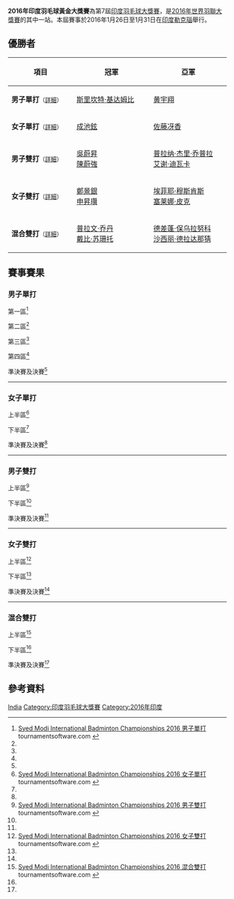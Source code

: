 {{noteTA|G1=Badminton}}
{{infobox badminton event
|name           = 2016年印度羽毛球黃金大獎賽
|image          = 
|size           = 
|caption        =
|dates          = 2016年1月26日－1月31日
|number_edition = 第7屆
|level          = 3A
|prize_money    = 
|location       = {{IND}}[[勒克瑙|勒克瑙]]
|venue          = [[巴布·巴納拉西·達斯室內體育館|巴布·巴納拉西·達斯室內體育館]]
|previous       = 2015年印度羽毛球黃金大獎賽
|next           = 2017年印度羽毛球黃金大獎賽
}}
'''2016年印度羽毛球黃金大獎賽'''為第7屆[[印度羽毛球大獎賽|印度羽毛球大獎賽]]，是[[2016年世界羽聯大獎賽|2016年世界羽聯大獎賽]]的其中一站。本屆賽事於2016年1月26日至1月31日在[[印度|印度]][[勒克瑙|勒克瑙]]舉行。

== 優勝者 ==
{| class=wikitable style="font-size:small"
!width="200"|項目
!width="250"|冠軍
!width="250"|亞軍
|-
|'''男子單打'''<small>（[[#男子單打|詳細]]）</small>
|{{flagicon|IND}} [[斯里坎特·基达姆比|斯里坎特·基达姆比]]
|{{flagicon|CHN}} [[黄宇翔|黄宇翔]]
|-
|'''女子單打'''<small>（[[#女子單打|詳細]]）</small>
|{{flagicon|KOR}} [[成池鉉|成池鉉]]
|{{flagicon|JPN}} [[佐藤冴香|佐藤冴香]]
|-
|'''男子雙打'''<small>（[[#男子雙打|詳細]]）</small>
|{{flagicon|MAS}} [[吳蔚昇|吳蔚昇]]<br/>{{flagicon|MAS}} [[陳蔚強|陳蔚強]]
|{{flagicon|IND}} [[普拉纳·杰里·乔普拉|普拉纳·杰里·乔普拉]]<br/>{{flagicon|IND}} [[艾谢·迪瓦卡|艾谢·迪瓦卡]]
|-
|'''女子雙打'''<small>（[[#女子雙打|詳細]]）</small>
|{{flagicon|KOR}} [[鄭景銀|鄭景銀]]<br/>{{flagicon|KOR}} [[申昇瓚|申昇瓚]]
|{{flagicon|NED}} [[埃菲耶·穆斯肯斯|埃菲耶·穆斯肯斯]]<br/>{{flagicon|NED}} [[塞莱娜·皮克|塞莱娜·皮克]]
|-
|'''混合雙打'''<small>（[[#混合雙打|詳細]]）</small>
|{{flagicon|INA}} [[普拉文·乔丹|普拉文·乔丹]]<br/>{{flagicon|INA}} [[戴比·苏珊托|戴比·苏珊托]]
|{{flagicon|THA}} [[德差蓬·保乌拉努科|德差蓬·保乌拉努科]]<br/>{{flagicon|THA}} [[沙西丽·德拉达那猜|沙西丽·德拉达那猜]]
|}

== 賽事賽果 ==
=== 男子單打 ===
;第一區<ref name="MS">[http://bwf.tournamentsoftware.com/sport/draw.aspx?id=89E5ADD3-26AA-43CE-8700-78358629CC2D&draw=2 Syed Modi International Badminton Championships 2016 男子單打] {{Webarchive|url=https://archive.is/20160201031228/http://bwf.tournamentsoftware.com/sport/draw.aspx?id=89E5ADD3-26AA-43CE-8700-78358629CC2D&draw=2 |date=2016-02-01 }} tournamentsoftware.com {{en}}</ref>
{{16TeamBracket-Compact-Tennis3
| RD3 = 十六強
| RD4 = 八強

| RD1-seed01=1
| RD1-team01='''{{nowrap|{{flagicon|IND}} [[斯里坎特·基达姆比|斯里坎特·基达姆比]]}}
| RD1-score01-1='''21
| RD1-score01-2='''21
| RD1-score01-3=
| RD1-seed02=
| RD1-team02={{flagicon|IRI}} [[瓦坦内贾德·苏罗什·伊斯坎达里|V-S·伊斯坎达里]]
| RD1-score02-1=4
| RD1-score02-2=10
| RD1-score02-3=

| RD1-seed03=
| RD1-team03={{flagicon|TPE}} [[王子維|王子維]]
| RD1-score03-1=18
| RD1-score03-2=17
| RD1-score03-3=
| RD1-seed04=
| RD1-team04='''{{flagicon|MAS}} [[宋俊洋|宋俊洋]]
| RD1-score04-1='''21
| RD1-score04-2='''21
| RD1-score04-3=

| RD1-seed05=16
| RD1-team05={{flagicon|INA}} [[安东尼·金廷|安东尼·金廷]]
| RD1-score05-1=21
| RD1-score05-2=20
| RD1-score05-3=
| RD1-seed06=
| RD1-team06='''{{flagicon|ISR}} [[米沙·西尔伯曼|米沙·西尔伯曼]]
| RD1-score06-1='''23
| RD1-score06-2='''22
| RD1-score06-3=

| RD1-seed07=
| RD1-team07={{flagicon|IND}} [[拉贾·梅努里·文卡塔·加卢西达|R·M·V·加卢西达]]
| RD1-score07-1=10
| RD1-score07-2=17
| RD1-score07-3=
| RD1-seed08=
| RD1-team08='''{{flagicon|MAS}} [[伊斯干达·祖卡奈因·扎因丁|I·Z·扎因丁]]
| RD1-score08-1='''21
| RD1-score08-2='''21
| RD1-score08-3=

| RD1-seed09=8
| RD1-team09='''{{flagicon|JPN}} [[佐佐木翔|佐佐木翔]]
| RD1-score09-1='''21
| RD1-score09-2='''21
| RD1-score09-3=
| RD1-seed10=Q8
| RD1-team10={{flagicon|IND}} [[乌特卡什·阿罗拉|乌特卡什·阿罗拉]]
| RD1-score10-1=11
| RD1-score10-2=6
| RD1-score10-3=

| RD1-seed11={{PFQ}}
| RD1-team11={{flagicon|IND}} [[Aditya_Prakash|Aditya Prakash]]
| RD1-score11-1=11
| RD1-score11-2=12
| RD1-score11-3=
| RD1-seed12=
| RD1-team12='''{{flagicon|MAS}} [[吳順發|吳順發]]
| RD1-score12-1='''21
| RD1-score12-2='''21
| RD1-score12-3=

| RD1-seed13=10
| RD1-team13='''{{flagicon|KOR}} [[全奕陳|全奕陳]]
| RD1-score13-1='''26
| RD1-score13-2=18
| RD1-score13-3='''21
| RD1-seed14=
| RD1-team14={{flagicon|IND}} [[考沙爾·達爾馬默|考沙爾·達爾馬默]]
| RD1-score14-1=24
| RD1-score14-2='''21
| RD1-score14-3=10

| RD1-seed15=
| RD1-team15={{flagicon|EGY}} [[阿里·艾哈迈德·埃尔·哈提卜|A·A·埃尔·哈提卜]]
| RD1-score15-1=13
| RD1-score15-2=18
| RD1-score15-3=
| RD1-seed16={{PFQ}}
| RD1-team16='''{{flagicon|IND}} [[K._Ajay_Kumar|K A Kumar]]
| RD1-score16-1='''21
| RD1-score16-2='''21
| RD1-score16-3=

| RD2-seed01=1
| RD2-team01='''{{nowrap|{{flagicon|IND}} [[斯里坎特·基达姆比|斯里坎特·基达姆比]]}}
| RD2-score01-1='''21
| RD2-score01-2='''21
| RD2-score01-3=
| RD2-seed02=
| RD2-team02={{flagicon|MAS}} [[宋俊洋|宋俊洋]]
| RD2-score02-1=18
| RD2-score02-2=14
| RD2-score02-3=

| RD2-seed03=
| RD2-team03={{flagicon|ISR}} [[米沙·西尔伯曼|米沙·西尔伯曼]]
| RD2-score03-1=15
| RD2-score03-2=22
| RD2-score03-3=
| RD2-seed04=
| RD2-team04='''{{flagicon|MAS}} [[伊斯干达·祖卡奈因·扎因丁|I·Z·扎因丁]]
| RD2-score04-1='''21
| RD2-score04-2='''24
| RD2-score04-3=

| RD2-seed05=8
| RD2-team05={{flagicon|JPN}} [[佐佐木翔|佐佐木翔]]
| RD2-score05-1=18
| RD2-score05-2=10
| RD2-score05-3=
| RD2-seed06=
| RD2-team06='''{{flagicon|MAS}} [[吳順發|吳順發]]
| RD2-score06-1='''21
| RD2-score06-2='''21
| RD2-score06-3=

| RD2-seed07=10
| RD2-team07='''{{flagicon|KOR}} [[全奕陳|全奕陳]]
| RD2-score07-1=15
| RD2-score07-2='''21
| RD2-score07-3='''21
| RD2-seed08={{PFQ}}
| RD2-team08={{flagicon|IND}} [[K._Ajay_Kumar|K A Kumar]]
| RD2-score08-1='''21
| RD2-score08-2=13
| RD2-score08-3=9

| RD3-seed01=1
| RD3-team01='''{{nowrap|{{flagicon|IND}} [[斯里坎特·基达姆比|斯里坎特·基达姆比]]}}
| RD3-score01-1='''21
| RD3-score01-2='''21
| RD3-score01-3=
| RD3-seed02=
| RD3-team02={{flagicon|MAS}} [[伊斯干达·祖卡奈因·扎因丁|I·Z·扎因丁]]
| RD3-score02-1=9
| RD3-score02-2=12
| RD3-score02-3=

| RD3-seed03=
| RD3-team03='''{{flagicon|MAS}} [[吳順發|吳順發]]
| RD3-score03-1='''21
| RD3-score03-2='''21
| RD3-score03-3=
| RD3-seed04=10
| RD3-team04={{flagicon|KOR}} [[全奕陳|全奕陳]]
| RD3-score04-1=13
| RD3-score04-2=16
| RD3-score04-3=

| RD4-seed01=1
| RD4-team01='''{{nowrap|{{flagicon|IND}} [[斯里坎特·基达姆比|斯里坎特·基达姆比]]}}
| RD4-score01-1='''21
| RD4-score01-2=18
| RD4-score01-3='''24
| RD4-seed02=
| RD4-team02={{flagicon|MAS}} [[吳順發|吳順發]]
| RD4-score02-1=17
| RD4-score02-2='''21
| RD4-score02-3=22
}}
;第二區<ref name="MS"/>
{{16TeamBracket-Compact-Tennis3
| RD3 = 十六強
| RD4 = 八強

| RD1-seed01=3
| RD1-team01='''{{flagicon|KOR}} [[孫完虎|孫完虎]]
| RD1-score01-1='''21
| RD1-score01-2='''21
| RD1-score01-3=
| RD1-seed02=Q6
| RD1-team02={{flagicon|IND}} [[Siddharth_Jakhar|Siddharth Jakhar]]
| RD1-score02-1=6
| RD1-score02-2=12
| RD1-score02-3=

| RD1-seed03=
| RD1-team03='''{{nowrap|{{flagicon|MAS}} [[祖尔法里·祖基菲里|祖尔法里·祖基菲里]]}}
| RD1-score03-1='''21
| RD1-score03-2='''21
| RD1-score03-3=
| RD1-seed04=
| RD1-team04={{flagicon|INA}} [[Kho_Henrikho_Wibowo|K H Wibowo]]
| RD1-score04-1=9
| RD1-score04-2=10
| RD1-score04-3=

| RD1-seed05={{PFQ}}
| RD1-team05='''{{flagicon|MAS}} [[吳業振|吳業振]]
| RD1-score05-1=15
| RD1-score05-2='''21
| RD1-score05-3='''22
| RD1-seed06=
| RD1-team06={{flagicon|FRA}} [[托马斯·鲁克塞尔|托马斯·鲁克塞尔]]
| RD1-score06-1='''21
| RD1-score06-2=9
| RD1-score06-3=20

| RD1-seed07=
| RD1-team07='''{{flagicon|IND}} [[阿迪亞·喬希|阿迪亞·喬希]]
| RD1-score07-1='''21
| RD1-score07-2='''22
| RD1-score07-3=
| RD1-seed08=Q5
| RD1-team08={{flagicon|IND}} [[Satinder_Malik|Satinder Malik]]
| RD1-score08-1=10
| RD1-score08-2=20
| RD1-score08-3=

| RD1-seed09=6
| RD1-team09='''{{flagicon|IND}} [[阿贾伊·贾亚拉姆|阿贾伊·贾亚拉姆]]
| RD1-score09-1='''21
| RD1-score09-2='''21
| RD1-score09-3=
| RD1-seed10=Q3
| RD1-team10={{flagicon|IND}} [[Rupinder_Singh|Rupinder Singh]]
| RD1-score10-1=14
| RD1-score10-2=13
| RD1-score10-3=

| RD1-seed11={{PFQ}}
| RD1-team11={{flagicon|IND}} [[Talar_Laa|Talar Laa]]
| RD1-score11-1=18
| RD1-score11-2=15
| RD1-score11-3=
| RD1-seed12=
| RD1-team12='''{{flagicon|IND}} [[斯瑞亚斯·贾斯瓦|斯瑞亚斯·贾斯瓦]]
| RD1-score12-1='''21
| RD1-score12-2='''21
| RD1-score12-3=

| RD1-seed13=11
| RD1-team13='''{{flagicon|THA}} [[文萨·波萨那|文萨·波萨那]]
| RD1-score13-1='''21
| RD1-score13-2='''21
| RD1-score13-3=
| RD1-seed14={{PFQ}}
| RD1-team14={{flagicon|IND}} [[西里爾·維爾馬|西里爾·維爾馬]]
| RD1-score14-1=8
| RD1-score14-2=18
| RD1-score14-3=

| RD1-seed15=
| RD1-team15={{flagicon|SCO}} [[阿利斯泰尔·凯西|阿利斯泰尔·凯西]]
| RD1-score15-1=12
| RD1-score15-2='''21
| RD1-score15-3=14
| RD1-seed16=
| RD1-team16='''{{flagicon|IND}} [[普拉特爾·喬希|普拉特爾·喬希]]
| RD1-score16-1='''21
| RD1-score16-2=19
| RD1-score16-3='''21

| RD2-seed01=3
| RD2-team01={{flagicon|KOR}} [[孫完虎|孫完虎]]
| RD2-score01-1=19
| RD2-score01-2=13
| RD2-score01-3=
| RD2-seed02=
| RD2-team02='''{{nowrap|{{flagicon|MAS}} [[祖尔法里·祖基菲里|祖尔法里·祖基菲里]]}}
| RD2-score02-1='''21
| RD2-score02-2='''21
| RD2-score02-3=

| RD2-seed03={{PFQ}}
| RD2-team03='''{{flagicon|MAS}} [[吳業振|吳業振]]
| RD2-score03-1=17
| RD2-score03-2='''21
| RD2-score03-3='''21
| RD2-seed04=
| RD2-team04={{flagicon|IND}} [[阿迪亞·喬希|阿迪亞·喬希]]
| RD2-score04-1='''21
| RD2-score04-2=16
| RD2-score04-3=17

| RD2-seed05=6
| RD2-team05={{flagicon|IND}} [[阿贾伊·贾亚拉姆|阿贾伊·贾亚拉姆]]
| RD2-score05-1=18
| RD2-score05-2='''21
| RD2-score05-3=15
| RD2-seed06=
| RD2-team06='''{{flagicon|IND}} [[斯瑞亚斯·贾斯瓦|斯瑞亚斯·贾斯瓦]]
| RD2-score06-1='''21
| RD2-score06-2=15
| RD2-score06-3='''21

| RD2-seed07=11
| RD2-team07='''{{flagicon|THA}} [[文萨·波萨那|文萨·波萨那]]
| RD2-score07-1=11
| RD2-score07-2='''21
| RD2-score07-3='''21
| RD2-seed08=
| RD2-team08={{flagicon|IND}} [[普拉特爾·喬希|普拉特爾·喬希]]
| RD2-score08-1='''21
| RD2-score08-2=13
| RD2-score08-3=16

| RD3-seed01=
| RD3-team01='''{{nowrap|{{flagicon|MAS}} [[祖尔法里·祖基菲里|祖尔法里·祖基菲里]]}}
| RD3-score01-1=13
| RD3-score01-2='''21
| RD3-score01-3='''21
| RD3-seed02={{PFQ}} 
| RD3-team02={{flagicon|MAS}} [[吳業振|吳業振]]
| RD3-score02-1='''21
| RD3-score02-2=16
| RD3-score02-3=16

| RD3-seed03=
| RD3-team03={{flagicon|IND}} [[斯瑞亚斯·贾斯瓦|斯瑞亚斯·贾斯瓦]]
| RD3-score03-1=10
| RD3-score03-2=18
| RD3-score03-3=
| RD3-seed04=11
| RD3-team04='''{{flagicon|THA}} [[文萨·波萨那|文萨·波萨那]]
| RD3-score04-1='''21
| RD3-score04-2='''21
| RD3-score04-3=

| RD4-seed01=
| RD4-team01={{nowrap|{{flagicon|MAS}} [[祖尔法里·祖基菲里|祖尔法里·祖基菲里]]}}
| RD4-score01-1=17
| RD4-score01-2=19
| RD4-score01-3=
| RD4-seed02=11
| RD4-team02='''{{flagicon|THA}} [[文萨·波萨那|文萨·波萨那]]
| RD4-score02-1='''21
| RD4-score02-2='''21
| RD4-score02-3=
}}
;第三區<ref name="MS"/>
{{16TeamBracket-Compact-Tennis3
| RD3 = 十六強
| RD4 = 八強

| RD1-seed01={{PFQ}}
| RD1-team01={{flagicon|IND}} [[Sarang_Lakhanee|Sarang Lakhanee]]
| RD1-score01-1=6
| RD1-score01-2=16
| RD1-score01-3=
| RD1-seed02=
| RD1-team02='''{{flagicon|INA}} [[乔纳坦·克里斯蒂|乔纳坦·克里斯蒂]]
| RD1-score02-1='''21
| RD1-score02-2='''21
| RD1-score02-3=

| RD1-seed03=
| RD1-team03={{flagicon|IND}} [[薩凡卡爾·戴伊|薩凡卡爾·戴伊]]
| RD1-score03-1=13
| RD1-score03-2=18
| RD1-score03-3=
| RD1-seed04=9
| RD1-team04='''{{flagicon|TPE}} [[許仁豪|許仁豪]]
| RD1-score04-1='''21
| RD1-score04-2='''21
| RD1-score04-3=

| RD1-seed05=
| RD1-team05='''{{flagicon|IND}} [[萨米尔·维尔马|萨米尔·维尔马]]
| RD1-score05-1='''21
| RD1-score05-2='''21
| RD1-score05-3=
| RD1-seed06=
| RD1-team06={{nowrap|{{flagicon|THA}} [[潘纳维·松努阿姆|潘纳维·松努阿姆]]}}
| RD1-score06-1=14
| RD1-score06-2=11
| RD1-score06-3=

| RD1-seed07=
| RD1-team07='''{{flagicon|CHN}} [[黄宇翔|黄宇翔]]
| RD1-score07-1='''21
| RD1-score07-2='''21
| RD1-score07-3=
| RD1-seed08=5
| RD1-team08={{flagicon|IND}} [[普兰诺伊·哈塞纳·苏尼尔·库马尔|普兰诺伊·H·S]]
| RD1-score08-1=12
| RD1-score08-2=17
| RD1-score08-3=

| RD1-seed09=
| RD1-team09='''{{flagicon|IND}} [[阿南·帕瓦尔|阿南·帕瓦尔]]
| RD1-score09-1='''21
| RD1-score09-2='''21
| RD1-score09-3=
| RD1-seed10=Q1
| RD1-team10={{flagicon|IND}} [[Mohit_Kamat|Mohit Kamat]]
| RD1-score10-1=10
| RD1-score10-2=14
| RD1-score10-3=

| RD1-seed11=
| RD1-team11='''{{flagicon|CHN}} [[朱思远|朱思远]]
| RD1-score11-1='''21
| RD1-score11-2='''21
| RD1-score11-3=
| RD1-seed12=13
| RD1-team12={{flagicon|JPN}} [[上田拓馬|上田拓馬]]
| RD1-score12-1=14
| RD1-score12-2=14
| RD1-score12-3=

| RD1-seed13=Q2
| RD1-team13={{flagicon|IND}} [[Ansal_Yadav|Ansal Yadav]]
| RD1-score13-1=18
| RD1-score13-2=10
| RD1-score13-3=
| RD1-seed14=
| RD1-team14='''{{flagicon|SIN}} [[黄梓良|黄梓良]]
| RD1-score14-1='''21
| RD1-score14-2='''21
| RD1-score14-3=

| RD1-seed15={{PFQ}}
| RD1-team15={{flagicon|IND}} [[Oscar_Bansal|Oscar Bansal]]
| RD1-score15-1=18
| RD1-score15-2=11
| RD1-score15-3=
| RD1-seed16=4
| RD1-team16='''{{nowrap|{{flagicon|IND}} [[卡夏普·帕鲁帕利|卡夏普·帕鲁帕利]]}}
| RD1-score16-1='''21
| RD1-score16-2='''21
| RD1-score16-3=

| RD2-seed01=
| RD2-team01='''{{flagicon|INA}} [[乔纳坦·克里斯蒂|乔纳坦·克里斯蒂]]
| RD2-score01-1=20
| RD2-score01-2='''21
| RD2-score01-3='''21
| RD2-seed02=9
| RD2-team02={{flagicon|TPE}} [[許仁豪|許仁豪]]
| RD2-score02-1='''22
| RD2-score02-2=11
| RD2-score02-3=9

| RD2-seed03=
| RD2-team03={{flagicon|IND}} [[萨米尔·维尔马|萨米尔·维尔马]]
| RD2-score03-1='''21
| RD2-score03-2=12
| RD2-score03-3=17
| RD2-seed04=
| RD2-team04='''{{flagicon|CHN}} [[黄宇翔|黄宇翔]]
| RD2-score04-1=19
| RD2-score04-2='''21
| RD2-score04-3='''21

| RD2-seed05=
| RD2-team05={{flagicon|IND}} [[阿南·帕瓦尔|阿南·帕瓦尔]]
| RD2-score05-1='''22
| RD2-score05-2=12
| RD2-score05-3=16
| RD2-seed06=
| RD2-team06='''{{flagicon|CHN}} [[朱思远|朱思远]]
| RD2-score06-1=20
| RD2-score06-2='''21
| RD2-score06-3='''21

| RD2-seed07=
| RD2-team07={{flagicon|SIN}} [[黄梓良|黄梓良]]
| RD2-score07-1=14
| RD2-score07-2='''28
| RD2-score07-3=17
| RD2-seed08=4
| RD2-team08='''{{nowrap|{{flagicon|IND}} [[卡夏普·帕鲁帕利|卡夏普·帕鲁帕利]]}}
| RD2-score08-1='''21
| RD2-score08-2=26
| RD2-score08-3='''21

| RD3-seed01=
| RD3-team01={{flagicon|INA}} [[乔纳坦·克里斯蒂|乔纳坦·克里斯蒂]]
| RD3-score01-1=18
| RD3-score01-2='''21
| RD3-score01-3=15
| RD3-seed02=
| RD3-team02='''{{flagicon|CHN}} [[黄宇翔|黄宇翔]]
| RD3-score02-1='''21
| RD3-score02-2=16
| RD3-score02-3='''21

| RD3-seed03=
| RD3-team03={{flagicon|CHN}} [[朱思远|朱思远]]
| RD3-score03-1=19
| RD3-score03-2=10
| RD3-score03-3=
| RD3-seed04=4
| RD3-team04='''{{nowrap|{{flagicon|IND}} [[卡夏普·帕鲁帕利|卡夏普·帕鲁帕利]]}}
| RD3-score04-1='''21
| RD3-score04-2='''21
| RD3-score04-3=

| RD4-seed01=
| RD4-team01='''{{flagicon|CHN}} [[黄宇翔|黄宇翔]]
| RD4-score01-1='''21
| RD4-score01-2=18
| RD4-score01-3='''21
| RD4-seed02=4
| RD4-team02={{nowrap|{{flagicon|IND}} [[卡夏普·帕鲁帕利|卡夏普·帕鲁帕利]]}}
| RD4-score02-1=16
| RD4-score02-2='''21
| RD4-score02-3=15
}}
;第四區<ref name="MS"/>
{{16TeamBracket-Compact-Tennis3
| RD3 = 十六強
| RD4 = 八強

| RD1-seed01=
| RD1-team01='''{{flagicon|IND}} [[赫谢尔·丹尼|赫谢尔·丹尼]]
| RD1-score01-1='''21
| RD1-score01-2='''21
| RD1-score01-3=
| RD1-seed02={{PFQ}}
| RD1-team02={{flagicon|IND}} [[Harshit_Aggarwal|Harshit Aggarwal]]
| RD1-score02-1=11
| RD1-score02-2=9
| RD1-score02-3=

| RD1-seed03=
| RD1-team03={{flagicon|IRI}} [[法尔津·坎加尼|法尔津·坎加尼]]
| RD1-score03-1=5
| RD1-score03-2=7
| RD1-score03-3=
| RD1-seed04=15
| RD1-team04='''{{flagicon|IND}} [[塞·帕拉内斯·巴米迪帕提|塞·帕拉内斯·B]]
| RD1-score04-1='''21
| RD1-score04-2='''21
| RD1-score04-3=

| RD1-seed05=
| RD1-team05={{flagicon|IND}} [[阿布舍克·埃爾加|阿布舍克·埃爾加]]
| RD1-score05-1=13
| RD1-score05-2='''21
| RD1-score05-3=19
| RD1-seed06=
| RD1-team06='''{{flagicon|CZE}} [[彼得·考卡尔|彼得·考卡尔]]
| RD1-score06-1='''21
| RD1-score06-2=19
| RD1-score06-3='''21

| RD1-seed07=Q4
| RD1-team07={{flagicon|IND}} [[Sachin_Rawat|Sachin Rawat]]
| RD1-score07-1=7
| RD1-score07-2=13
| RD1-score07-3=
| RD1-seed08=7
| RD1-team08='''{{flagicon|KOR}} [[李東根|李東根]]
| RD1-score08-1='''21
| RD1-score08-2='''21
| RD1-score08-3=

| RD1-seed09=Q7
| RD1-team09={{flagicon|IND}} [[Kartik_Jindal|Kartik Jindal]]
| RD1-score09-1=19
| RD1-score09-2=17
| RD1-score09-3=
| RD1-seed10=
| RD1-team10='''{{flagicon|MAS}} [[張崴烽|張崴烽]]
| RD1-score10-1='''21
| RD1-score10-2='''21
| RD1-score10-3=

| RD1-seed11=
| RD1-team11={{flagicon|INA}} [[威斯奴·尤利·普拉塞特约|W·Y·普拉塞特约]]
| RD1-score11-1=12
| RD1-score11-2=15
| RD1-score11-3=
| RD1-seed12=14
| RD1-team12='''{{flagicon|THA}} [[达农沙·森颂汶素|达农沙·森颂汶素]]
| RD1-score12-1='''21
| RD1-score12-2='''21
| RD1-score12-3=

| RD1-seed13=
| RD1-team13={{nowrap|{{flagicon|IND}} [[Siddharath_Thakur|Siddharath Thakur]]}}
| RD1-score13-1=15
| RD1-score13-2=4
| RD1-score13-3=
| RD1-seed14=
| RD1-team14='''{{flagicon|CHN}} [[石宇奇|石宇奇]]
| RD1-score14-1='''21
| RD1-score14-2='''21
| RD1-score14-3=

| RD1-seed15=
| RD1-team15='''{{flagicon|IND}} [[沙鲁巴·维尔马|沙鲁巴·维尔马]]
| RD1-score15-1='''21
| RD1-score15-2='''21
| RD1-score15-3=
| RD1-seed16={{PFQ}}
| RD1-team16={{flagicon|IND}} [[拉胡尔·亚达夫·奇塔博尔纳|R·Y·奇塔博尔纳]]
| RD1-score16-1=12
| RD1-score16-2=15
| RD1-score16-3=

| RD2-seed01=
| RD2-team01='''{{flagicon|IND}} [[赫谢尔·丹尼|赫谢尔·丹尼]]
| RD2-score01-1=14
| RD2-score01-2='''21
| RD2-score01-3='''21
| RD2-seed02=15
| RD2-team02={{flagicon|IND}} [[塞·帕拉内斯·巴米迪帕提|塞·帕拉内斯·B]]
| RD2-score02-1='''21
| RD2-score02-2=17
| RD2-score02-3=16

| RD2-seed03=
| RD2-team03={{flagicon|CZE}} [[彼得·考卡尔|彼得·考卡尔]]
| RD2-score03-1=12
| RD2-score03-2=19
| RD2-score03-3=
| RD2-seed04=7
| RD2-team04='''{{flagicon|KOR}} [[李東根|李東根]]
| RD2-score04-1='''21
| RD2-score04-2='''21
| RD2-score04-3=

| RD2-seed05=
| RD2-team05='''{{flagicon|MAS}} [[張崴烽|張崴烽]]
| RD2-score05-1=18
| RD2-score05-2='''26
| RD2-score05-3='''21
| RD2-seed06=14
| RD2-team06={{nowrap|{{flagicon|THA}} [[达农沙·森颂汶素|达农沙·森颂汶素]]}}
| RD2-score06-1='''21
| RD2-score06-2=24
| RD2-score06-3=19

| RD2-seed07=
| RD2-team07='''{{flagicon|CHN}} [[石宇奇|石宇奇]]
| RD2-score07-1='''21
| RD2-score07-2=21
| RD2-score07-3='''21
| RD2-seed08=
| RD2-team08={{flagicon|IND}} [[沙鲁巴·维尔马|沙鲁巴·维尔马]]
| RD2-score08-1=12
| RD2-score08-2='''23
| RD2-score08-3=12

| RD3-seed01=
| RD3-team01='''{{nowrap|{{flagicon|IND}} [[赫谢尔·丹尼|赫谢尔·丹尼]]}}
| RD3-score01-1='''21
| RD3-score01-2='''21
| RD3-score01-3=
| RD3-seed02=7
| RD3-team02={{flagicon|KOR}} [[李東根|李東根]]
| RD3-score02-1=15
| RD3-score02-2=10
| RD3-score02-3=

| RD3-seed03=
| RD3-team03={{flagicon|MAS}} [[張崴烽|張崴烽]]
| RD3-score03-1=18
| RD3-score03-2=19
| RD3-score03-3=
| RD3-seed04=
| RD3-team04='''{{flagicon|CHN}} [[石宇奇|石宇奇]]
| RD3-score04-1='''21
| RD3-score04-2='''21
| RD3-score04-3=

| RD4-seed01=
| RD4-team01={{nowrap|{{flagicon|IND}} [[赫谢尔·丹尼|赫谢尔·丹尼]]}}
| RD4-score01-1=14
| RD4-score01-2=11
| RD4-score01-3=
| RD4-seed02=
| RD4-team02='''{{flagicon|CHN}} [[石宇奇|石宇奇]]
| RD4-score02-1='''21
| RD4-score02-2='''21
| RD4-score02-3=
}}
;準決賽及決賽<ref name="MS"/>
{{4TeamBracket-Tennis3-v2
| team-width=200
| RD1-seed1=1
| RD1-team1='''{{flagicon|IND}} [[斯里坎特·基达姆比|斯里坎特·基达姆比]]
| RD1-score1-1='''21
| RD1-score1-2='''21
| RD1-score1-3=
| RD1-seed2=11
| RD1-team2={{flagicon|THA}} [[文萨·波萨那|文萨·波萨那]]
| RD1-score2-1=14
| RD1-score2-2=7
| RD1-score2-3=

| RD1-seed3=
| RD1-team3='''{{flagicon|CHN}} [[黄宇翔|黄宇翔]]
| RD1-score3-1=17
| RD1-score3-2='''22
| RD1-score3-3='''21
| RD1-seed4=
| RD1-team4={{flagicon|CHN}} [[石宇奇|石宇奇]]
| RD1-score4-1='''21
| RD1-score4-2=20
| RD1-score4-3=12

| RD2-seed1=1
| RD2-team1='''{{flagicon|IND}} [[斯里坎特·基达姆比|斯里坎特·基达姆比]]
| RD2-score1-1='''21
| RD2-score1-2=14
| RD2-score1-3='''21
| RD2-seed2=
| RD2-team2={{flagicon|CHN}} [[黄宇翔|黄宇翔]]
| RD2-score2-1=13
| RD2-score2-2='''21
| RD2-score2-3=14
}}
----

=== 女子單打 ===
;上半區<ref name="WS">[http://bwf.tournamentsoftware.com/sport/draw.aspx?id=89E5ADD3-26AA-43CE-8700-78358629CC2D&draw=4 Syed Modi International Badminton Championships 2016 女子單打] {{Wayback|url=http://bwf.tournamentsoftware.com/sport/draw.aspx?id=89E5ADD3-26AA-43CE-8700-78358629CC2D&draw=4 |date=20170328062408 }} tournamentsoftware.com {{en}}</ref>
{{16TeamBracket-Compact-Tennis3
| RD1-seed01={{PFQ}}
| RD1-team01={{flagicon|MAS}} [[何艷美|何艷美]]
| RD1-score01-1=19
| RD1-score01-2=14
| RD1-score01-3=
| RD1-seed02=
| RD1-team02='''{{flagicon|THA}} [[蓬迪·布拉那巴硕|蓬迪·布拉那巴硕]]
| RD1-score02-1='''21
| RD1-score02-2='''21
| RD1-score02-3=

| RD1-seed03=
| RD1-team03='''{{nowrap|{{flagicon|RUS}} [[娜塔莉亚·佩米诺娃|娜塔莉亚·佩米诺娃]]}}
| RD1-score03-1='''21
| RD1-score03-2=16
| RD1-score03-3='''21
| RD1-seed04=Q2
| RD1-team04={{flagicon|IRI}} [[涅金·阿米莉波尔|涅金·阿米莉波尔]]
| RD1-score04-1=10
| RD1-score04-2='''21
| RD1-score04-3=11

| RD1-seed05=8
| RD1-team05='''{{flagicon|SCO}} [[克里斯蒂·吉尔莫|克里斯蒂·吉尔莫]]
| RD1-score05-1='''21
| RD1-score05-2='''21
| RD1-score05-3=
| RD1-seed06=Q3
| RD1-team06={{flagicon|SRI}} [[莱卡·舍哈尼|莱卡·舍哈尼]]
| RD1-score06-1=10
| RD1-score06-2=10
| RD1-score06-3=

| RD1-seed07=
| RD1-team07='''{{flagicon|CHN}} [[何冰娇|何冰娇]]
| RD1-score07-1='''21
| RD1-score07-2='''21
| RD1-score07-3=
| RD1-seed08=
| RD1-team08={{flagicon|SIN}} [[梁晓宇|梁晓宇]]
| RD1-score08-1=17
| RD1-score08-2=15
| RD1-score08-3=

| RD1-seed09=4
| RD1-team09={{flagicon|KOR}} [[裴延姝|裴延姝]]
| RD1-score09-1=15
| RD1-score09-2='''21
| RD1-score09-3=15
| RD1-seed10=
| RD1-team10='''{{flagicon|USA}} [[王苑力|王苑力]]
| RD1-score10-1='''21
| RD1-score10-2=16
| RD1-score10-3='''21

| RD1-seed11=
| RD1-team11={{flagicon|SUI}} [[萨布丽娜·贾奎特|萨布丽娜·贾奎特]]
| RD1-score11-1=13
| RD1-score11-2=9
| RD1-score11-3=
| RD1-seed12=
| RD1-team12='''{{nowrap|{{flagicon|INA}} [[玛丽亚·费贝·库苏马斯图蒂|M·F·库苏马斯图蒂]]}}
| RD1-score12-1='''21
| RD1-score12-2='''21
| RD1-score12-3=

| RD1-seed13=5
| RD1-team13='''{{flagicon|JPN}} [[佐藤冴香|佐藤冴香]]
| RD1-score13-1='''21
| RD1-score13-2='''22
| RD1-score13-3=
| RD1-seed14=
| RD1-team14={{flagicon|TPE}} [[許雅晴|許雅晴]]
| RD1-score14-1=11
| RD1-score14-2=20
| RD1-score14-3=

| RD1-seed15=
| RD1-team15={{flagicon|MAS}} [[鄭清憶|鄭清憶]]
| RD1-score15-1='''21
| RD1-score15-2=19
| RD1-score15-3=18
| RD1-seed16={{PFQ}}
| RD1-team16='''{{flagicon|TPE}} [[李佳馨|李佳馨]]
| RD1-score16-1=17
| RD1-score16-2='''21
| RD1-score16-3='''21

| RD2-seed01=
| RD2-team01='''{{flagicon|THA}} [[蓬迪·布拉那巴硕|蓬迪·布拉那巴硕]]
| RD2-score01-1=20
| RD2-score01-2='''21
| RD2-score01-3='''21
| RD2-seed02=
| RD2-team02={{flagicon|RUS}} [[娜塔莉亚·佩米诺娃|娜塔莉亚·佩米诺娃]]
| RD2-score02-1='''22
| RD2-score02-2=13
| RD2-score02-3=11

| RD2-seed03=8
| RD2-team03='''{{flagicon|SCO}} [[克里斯蒂·吉尔莫|克里斯蒂·吉尔莫]]
| RD2-score03-1='''21
| RD2-score03-2='''21
| RD2-score03-3=
| RD2-seed04=
| RD2-team04={{flagicon|CHN}} [[何冰娇|何冰娇]]
| RD2-score04-1=16
| RD2-score04-2=18
| RD2-score04-3=

| RD2-seed05=
| RD2-team05={{flagicon|USA}} [[王苑力|王苑力]]
| RD2-score05-1='''21
| RD2-score05-2=17
| RD2-score05-3=17
| RD2-seed06=
| RD2-team06='''{{nowrap|{{flagicon|INA}} [[玛丽亚·费贝·库苏马斯图蒂|M·F·库苏马斯图蒂]]}}
| RD2-score06-1=9
| RD2-score06-2='''21
| RD2-score06-3='''21

| RD2-seed07=5
| RD2-team07='''{{flagicon|JPN}} [[佐藤冴香|佐藤冴香]]
| RD2-score07-1='''21
| RD2-score07-2='''22
| RD2-score07-3=
| RD2-seed08={{PFQ}}
| RD2-team08={{flagicon|TPE}} [[李佳馨|李佳馨]]
| RD2-score08-1=13
| RD2-score08-2=20
| RD2-score08-3=

| RD3-seed01=
| RD3-team01='''{{flagicon|THA}} [[蓬迪·布拉那巴硕|蓬迪·布拉那巴硕]]
| RD3-score01-1='''21
| RD3-score01-2='''21
| RD3-score01-3=
| RD3-seed02=8
| RD3-team02={{flagicon|SCO}} [[克里斯蒂·吉尔莫|克里斯蒂·吉尔莫]]
| RD3-score02-1=18
| RD3-score02-2=19
| RD3-score02-3=

| RD3-seed03=
| RD3-team03={{nowrap|{{flagicon|INA}} [[玛丽亚·费贝·库苏马斯图蒂|M·F·库苏马斯图蒂]]}}
| RD3-score03-1=9
| RD3-score03-2=3
| RD3-score03-3=
| RD3-seed04=5
| RD3-team04='''{{flagicon|JPN}} [[佐藤冴香|佐藤冴香]]
| RD3-score04-1='''21
| RD3-score04-2='''21
| RD3-score04-3=

| RD4-seed01=
| RD4-team01={{nowrap|{{flagicon|THA}} [[蓬迪·布拉那巴硕|蓬迪·布拉那巴硕]]}}
| RD4-score01-1=15
| RD4-score01-2=17
| RD4-score01-3=
| RD4-seed02=5
| RD4-team02='''{{flagicon|JPN}} [[佐藤冴香|佐藤冴香]]
| RD4-score02-1='''21
| RD4-score02-2='''21
| RD4-score02-3=
}}
;下半區<ref name="WS"/>
{{16TeamBracket-Compact-Tennis3
| RD1-seed01={{PFQ}}
| RD1-team01={{flagicon|EGY}} [[哈迪亚·胡斯尼|哈迪亚·胡斯尼]]
| RD1-score01-1=9
| RD1-score01-2=8
| RD1-score01-3=
| RD1-seed02=
| RD1-team02='''{{flagicon|TPE}} [[白馭珀|白馭珀]]
| RD1-score02-1='''21
| RD1-score02-2='''21
| RD1-score02-3=

| RD1-seed03=
| RD1-team03={{flagicon|IND}} [[布滕普拉伊尔·钱德里卡·图拉西|P·C·图拉西]]
| RD1-score03-1=14
| RD1-score03-2='''23
| RD1-score03-3=19
| RD1-seed04=7
| RD1-team04='''{{flagicon|THA}} [[布桑兰·恩布鲁庞|布桑兰·恩布鲁庞]]
| RD1-score04-1='''21
| RD1-score04-2=21
| RD1-score04-3='''21

| RD1-seed05=
| RD1-team05='''{{flagicon|THA}} [[妮查恩·金达蓬|妮查恩·金达蓬]]
| RD1-score05-1='''21
| RD1-score05-2='''21
| RD1-score05-3=
| RD1-seed06=
| RD1-team06={{flagicon|INA}} [[琳达·韦尼·法内特里|琳达·韦尼·法内特里]]
| RD1-score06-1=16
| RD1-score06-2=18
| RD1-score06-3=

| RD1-seed07=Q4
| RD1-team07={{flagicon|IND}} [[Riya_Mukherjee|Riya Mukherjee]]
| RD1-score07-1=6
| RD1-score07-2=7
| RD1-score07-3=
| RD1-seed08=3
| RD1-team08='''{{flagicon|IND}} [[普萨拉·文卡塔·辛杜|P·V·辛杜]]
| RD1-score08-1='''21
| RD1-score08-2='''21
| RD1-score08-3=

| RD1-seed09={{PFQ}}
| RD1-team09={{flagicon|INA}} [[菲特里亚尼|菲特里亚尼]]
| RD1-score09-1=9
| RD1-score09-2=9
| RD1-score09-3=
| RD1-seed10=Q1
| RD1-team10='''{{flagicon|MAS}} [[吳堇溦|吳堇溦]]
| RD1-score10-1='''21
| RD1-score10-2='''21
| RD1-score10-3=

| RD1-seed11=
| RD1-team11={{flagicon|RUS}} [[克谢尼娅·波利卡波娃|克谢尼娅·波利卡波娃]]
| RD1-score11-1=12
| RD1-score11-2=12
| RD1-score11-3=
| RD1-seed12=6
| RD1-team12='''{{flagicon|JPN}} [[橋本由衣|橋本由衣]]
| RD1-score12-1='''21
| RD1-score12-2='''21
| RD1-score12-3=

| RD1-seed13=
| RD1-team13='''{{flagicon|INA}} [[哈娜·拉曼迪尼|哈娜·拉曼迪尼]]
| RD1-score13-1='''21
| RD1-score13-2='''21
| RD1-score13-3=
| RD1-seed14=
| RD1-team14={{nowrap|{{flagicon|NED}} [[苏拉娅·德维什·艾贝尔根|苏拉娅·德维什·艾贝尔根]]}}
| RD1-score14-1=14
| RD1-score14-2=12
| RD1-score14-3=

| RD1-seed15={{PFQ}}
| RD1-team15={{flagicon|IND}} [[坦维·拉达|坦维·拉达]]
| RD1-score15-1=9
| RD1-score15-2=6
| RD1-score15-3=
| RD1-seed16=2
| RD1-team16='''{{flagicon|KOR}} [[成池鉉|成池鉉]]
| RD1-score16-1='''21
| RD1-score16-2='''21
| RD1-score16-3=

| RD2-seed01=
| RD2-team01={{flagicon|TPE}} [[白馭珀|白馭珀]]
| RD2-score01-1=15
| RD2-score01-2='''22
| RD2-score01-3=10
| RD2-seed02=7
| RD2-team02='''{{nowrap|{{flagicon|THA}} [[布桑兰·恩布鲁庞|布桑兰·恩布鲁庞]]}}
| RD2-score02-1='''21
| RD2-score02-2=20
| RD2-score02-3='''21

| RD2-seed03=
| RD2-team03='''{{flagicon|THA}} [[妮查恩·金达蓬|妮查恩·金达蓬]]
| RD2-score03-1=18
| RD2-score03-2='''26
| RD2-score03-3='''21
| RD2-seed04=3
| RD2-team04={{flagicon|IND}} [[普萨拉·文卡塔·辛杜|P·V·辛杜]]
| RD2-score04-1='''21
| RD2-score04-2=24
| RD2-score04-3=17

| RD2-seed05=Q1 
| RD2-team05={{flagicon|MAS}} [[吳堇溦|吳堇溦]]
| RD2-score05-1=17
| RD2-score05-2=10
| RD2-score05-3=
| RD2-seed06=6
| RD2-team06='''{{flagicon|JPN}} [[橋本由衣|橋本由衣]]
| RD2-score06-1='''21
| RD2-score06-2='''21
| RD2-score06-3=

| RD2-seed07=
| RD2-team07={{flagicon|INA}} [[哈娜·拉曼迪尼|哈娜·拉曼迪尼]]
| RD2-score07-1=14
| RD2-score07-2=10
| RD2-score07-3=
| RD2-seed08=2
| RD2-team08='''{{flagicon|KOR}} [[成池鉉|成池鉉]]
| RD2-score08-1='''21
| RD2-score08-2='''21
| RD2-score08-3=

| RD3-seed01=7
| RD3-team01={{nowrap|{{flagicon|THA}} [[布桑兰·恩布鲁庞|布桑兰·恩布鲁庞]]}}
| RD3-score01-1=14
| RD3-score01-2=14
| RD3-score01-3=
| RD3-seed02=
| RD3-team02='''{{flagicon|THA}} [[妮查恩·金达蓬|妮查恩·金达蓬]]
| RD3-score02-1='''21
| RD3-score02-2='''21
| RD3-score02-3=

| RD3-seed03=6
| RD3-team03={{flagicon|JPN}} [[橋本由衣|橋本由衣]]
| RD3-score03-1=19
| RD3-score03-2=13
| RD3-score03-3=
| RD3-seed04=2
| RD3-team04='''{{flagicon|KOR}} [[成池鉉|成池鉉]]
| RD3-score04-1='''21
| RD3-score04-2='''21
| RD3-score04-3=

| RD4-seed01=
| RD4-team01={{nowrap|{{flagicon|THA}} [[妮查恩·金达蓬|妮查恩·金达蓬]]}}
| RD4-score01-1=16
| RD4-score01-2=8
| RD4-score01-3=
| RD4-seed02=2
| RD4-team02='''{{flagicon|KOR}} [[成池鉉|成池鉉]]
| RD4-score02-1='''21
| RD4-score02-2='''21
| RD4-score02-3=
}}
;準決賽及決賽<ref name="WS"/>
{{4TeamBracket-Tennis3-v2
| team-width=200
| RD1-seed1=
| RD1-team1={{flagicon|THA}} [[蓬迪·布拉那巴硕|蓬迪·布拉那巴硕]]
| RD1-score1-1=15
| RD1-score1-2=17
| RD1-score1-3=
| RD1-seed2=5
| RD1-team2='''{{flagicon|JPN}} [[佐藤冴香|佐藤冴香]]
| RD1-score2-1='''21
| RD1-score2-2='''21
| RD1-score2-3=

| RD1-seed3=
| RD1-team3={{flagicon|THA}} [[妮查恩·金达蓬|妮查恩·金达蓬]]
| RD1-score3-1=16
| RD1-score3-2=8
| RD1-score3-3=
| RD1-seed4=2
| RD1-team4='''{{flagicon|KOR}} [[成池鉉|成池鉉]]
| RD1-score4-1='''21
| RD1-score4-2='''21
| RD1-score4-3=

| RD2-seed1=5
| RD2-team1={{flagicon|JPN}} [[佐藤冴香|佐藤冴香]]
| RD2-score1-1='''21
| RD2-score1-2=18
| RD2-score1-3=18
| RD2-seed2=2
| RD2-team2='''{{flagicon|KOR}} [[成池鉉|成池鉉]]
| RD2-score2-1=12
| RD2-score2-2='''21
| RD2-score2-3='''21
}}
----

=== 男子雙打 ===
;上半區<ref name="MD">[http://bwf.tournamentsoftware.com/sport/draw.aspx?id=89E5ADD3-26AA-43CE-8700-78358629CC2D&draw=6 Syed Modi International Badminton Championships 2016 男子雙打] {{Wayback|url=http://bwf.tournamentsoftware.com/sport/draw.aspx?id=89E5ADD3-26AA-43CE-8700-78358629CC2D&draw=6 |date=20170328062519 }} tournamentsoftware.com {{en}}</ref>
{{16TeamBracket-Compact-Tennis3| RD1-seed01=1
| RD1-team01='''{{flagicon|DEN}} [[玛蒂亚斯·鲍伊|玛蒂亚斯·鲍伊]]<br/> {{flagicon|DEN}} [[卡斯腾·摩根森|卡斯腾·摩根森]]
| RD1-score01-1='''21
| RD1-score01-2='''21
| RD1-score01-3=
| RD1-seed02=
| RD1-team02={{nowrap|{{flagicon|THA}} [[德差蓬·保乌拉努科|德差蓬·保乌拉努科]]<br/> {{flagicon|THA}} [[革德伦·吉丁努蓬|革德伦·吉丁努蓬]]}}
| RD1-score02-1=13
| RD1-score02-2=10
| RD1-score02-3=

| RD1-seed03=
| RD1-team03={{flagicon|IND}} [[G._Gopi_Raju|G G Raju]]<br/> {{flagicon|IND}} [[Arjun_Kumar_Reddy_Malgari|A K R Malgari]]
| RD1-score03-1=29
| RD1-score03-2='''21
| RD1-score03-3=16
| RD1-seed04={{PFQ}}
| RD1-team04='''{{flagicon|IND}} [[Vineeth_Manuel|Vineeth Manuel]]<br/> {{flagicon|IND}} [[S._Sanjeeth|S Sanjeeth]]
| RD1-score04-1='''30
| RD1-score04-2=14
| RD1-score04-3='''21

| RD1-seed05=8
| RD1-team05='''{{flagicon|TPE}} [[李勝木|李勝木]]<br/> {{flagicon|TPE}} [[蔡佳欣|蔡佳欣]]
| RD1-score05-1='''21
| RD1-score05-2='''21
| RD1-score05-3=
| RD1-seed06=Q4
| RD1-team06={{flagicon|IND}} [[阿尔文·弗朗西斯|阿尔文·弗朗西斯]]<br/> {{flagicon|IND}} [[塔伦·科纳|塔伦·科纳]]
| RD1-score06-1=10
| RD1-score06-2=16
| RD1-score06-3=

| RD1-seed07=
| RD1-team07='''{{flagicon|INA}} [[凯文·桑加亚·苏卡穆约|K·S·苏卡穆约]]<br/> {{flagicon|INA}} [[吉德翁·马库斯·费尔纳尔迪|G·M·费尔纳尔迪]]
| RD1-score07-1='''21
| RD1-score07-2='''21
| RD1-score07-3=
| RD1-seed08={{PFQ}}
| RD1-team08={{flagicon|IND}} [[Kapil_Chaudhary|K Chaudhary]]<br/> {{flagicon|IND}} [[Vinay_Kumar_Singh|V K Singh]]
| RD1-score08-1=17
| RD1-score08-2=13
| RD1-score08-3=

| RD1-seed09=4
| RD1-team09='''{{flagicon|KOR}} [[高成炫|高成炫]]<br/> {{flagicon|KOR}} [[申白喆|申白喆]]
| RD1-score09-1='''21
| RD1-score09-2='''21
| RD1-score09-3=
| RD1-seed10=
| RD1-team10={{flagicon|IND}} [[马奴·阿特里|马奴·阿特里]]<br/> {{flagicon|IND}} [[苏密特·雷迪|苏密特·雷迪]]
| RD1-score10-1=18
| RD1-score10-2=16
| RD1-score10-3=

| RD1-seed11=
| RD1-team11='''{{flagicon|MAS}} [[陳蔚強|陳蔚強]]<br/> {{flagicon|MAS}} [[吳蔚昇|吳蔚昇]]
| RD1-score11-1='''21
| RD1-score11-2='''21
| RD1-score11-3=
| RD1-seed12=
| RD1-team12={{flagicon|JPN}} [[平田典靖|平田典靖]]<br/> {{flagicon|JPN}} [[橋本博且|橋本博且]]
| RD1-score12-1=14
| RD1-score12-2=12
| RD1-score12-3=

| RD1-seed13=6
| RD1-team13='''{{nowrap|{{flagicon|RUS}} [[弗拉基米尔·伊万诺夫|弗拉基米尔·伊万诺夫]]<br/> {{flagicon|RUS}} [[伊万·索松诺夫|伊万·索松诺夫]]}}
| RD1-score13-1='''21
| RD1-score13-2='''21
| RD1-score13-3=
| RD1-seed14=
| RD1-team14={{flagicon|GER}} [[约翰尼斯·斯科特勒|约翰尼斯·斯科特勒]]<br/> {{flagicon|GER}} [[麦克·福克斯|麦克·福克斯]]
| RD1-score14-1=14
| RD1-score14-2=16
| RD1-score14-3=

| RD1-seed15={{PFQ}}
| RD1-team15={{flagicon|IRI}} [[瓦坦内贾德·苏罗什·伊斯坎达里|V-S·伊斯坎达里]]<br/> {{flagicon|IRI}} [[法尔津·坎加尼|法尔津·坎加尼]]
| RD1-score15-1=8
| RD1-score15-2=17
| RD1-score15-3=
| RD1-seed16=
| RD1-team16='''{{flagicon|IND}} [[M._Anilkumar_Raju|M A Raju]]<br/> {{flagicon|IND}} [[文卡特·戈拉夫·普拉萨德|V·G·普拉萨德]]
| RD1-score16-1='''21
| RD1-score16-2='''21
| RD1-score16-3=

| RD2-seed01=1
| RD2-team01='''{{flagicon|DEN}} [[玛蒂亚斯·鲍伊|玛蒂亚斯·鲍伊]]<br/> {{flagicon|DEN}} [[卡斯腾·摩根森|卡斯腾·摩根森]]
| RD2-score01-1='''21
| RD2-score01-2='''21
| RD2-score01-3=
| RD2-seed02={{PFQ}}
| RD2-team02={{flagicon|IND}} [[Vineeth_Manuel|Vineeth Manuel]]<br/> {{flagicon|IND}} [[S._Sanjeeth|S Sanjeeth]]
| RD2-score02-1=7
| RD2-score02-2=12
| RD2-score02-3=

| RD2-seed03=8
| RD2-team03='''{{flagicon|TPE}} [[李勝木|李勝木]]<br/> {{flagicon|TPE}} [[蔡佳欣|蔡佳欣]]
| RD2-score03-1='''21
| RD2-score03-2='''21
| RD2-score03-3=
| RD2-seed04=
| RD2-team04={{flagicon|INA}} [[凯文·桑加亚·苏卡穆约|K·S·苏卡穆约]]<br/> {{flagicon|INA}} [[吉德翁·马库斯·费尔纳尔迪|G·M·费尔纳尔迪]]
| RD2-score04-1=15
| RD2-score04-2=15
| RD2-score04-3=

| RD2-seed05=4
| RD2-team05={{flagicon|KOR}} [[高成炫|高成炫]]<br/> {{flagicon|KOR}} [[申白喆|申白喆]]
| RD2-score05-1=14
| RD2-score05-2='''21
| RD2-score05-3=22
| RD2-seed06=
| RD2-team06='''{{flagicon|MAS}} [[陳蔚強|陳蔚強]]<br/> {{flagicon|MAS}} [[吳蔚昇|吳蔚昇]]
| RD2-score06-1='''21
| RD2-score06-2=14
| RD2-score06-3='''24

| RD2-seed07=6
| RD2-team07='''{{nowrap|{{flagicon|RUS}} [[弗拉基米尔·伊万诺夫|弗拉基米尔·伊万诺夫]]<br/> {{flagicon|RUS}} [[伊万·索松诺夫|伊万·索松诺夫]]}}
| RD2-score07-1='''21
| RD2-score07-2='''21
| RD2-score07-3=
| RD2-seed08=
| RD2-team08={{flagicon|IND}} [[M._Anilkumar_Raju|M A Raju]]<br/> {{flagicon|IND}} [[文卡特·戈拉夫·普拉萨德|V·G·普拉萨德]]
| RD2-score08-1=14
| RD2-score08-2=7
| RD2-score08-3=

| RD3-seed01=1
| RD3-team01='''{{flagicon|DEN}} [[玛蒂亚斯·鲍伊|玛蒂亚斯·鲍伊]]<br/> {{flagicon|DEN}} [[卡斯腾·摩根森|卡斯腾·摩根森]]
| RD3-score01-1='''21
| RD3-score01-2='''21
| RD3-score01-3=
| RD3-seed02=8
| RD3-team02={{flagicon|TPE}} [[李勝木|李勝木]]<br/> {{flagicon|TPE}} [[蔡佳欣|蔡佳欣]]
| RD3-score02-1=12
| RD3-score02-2=18
| RD3-score02-3=
| RD3-seed03=
| RD3-team03='''{{flagicon|MAS}} [[陳蔚強|陳蔚強]]<br/> {{flagicon|MAS}} [[吳蔚昇|吳蔚昇]]
| RD3-score03-1='''21
| RD3-score03-2='''21
| RD3-score03-3=
| RD3-seed04=6
| RD3-team04={{nowrap|{{flagicon|RUS}} [[弗拉基米尔·伊万诺夫|弗拉基米尔·伊万诺夫]]<br/> {{flagicon|RUS}} [[伊万·索松诺夫|伊万·索松诺夫]]}}
| RD3-score04-1=16
| RD3-score04-2=15
| RD3-score04-3=

| RD4-seed01=1
| RD4-team01={{nowrap|{{flagicon|DEN}} [[玛蒂亚斯·鲍伊|玛蒂亚斯·鲍伊]]<br/> {{flagicon|DEN}} [[卡斯腾·摩根森|卡斯腾·摩根森]]}}
| RD4-score01-1=16
| RD4-score01-2=18
| RD4-score01-3=
| RD4-seed02=
| RD4-team02='''{{flagicon|MAS}} [[吳蔚昇|吳蔚昇]]<br/> {{flagicon|MAS}} [[陳蔚強|陳蔚強]]
| RD4-score02-1='''21
| RD4-score02-2='''21
| RD4-score02-3=
}}
;下半區<ref name="MD"/>
{{16TeamBracket-Compact-Tennis3
| RD1-seed01=
| RD1-team01='''{{flagicon|IND}} [[普拉纳·杰里·乔普拉|普拉纳·杰里·乔普拉]]<br/> {{flagicon|IND}} [[艾谢·迪瓦卡|艾谢·迪瓦卡]]
| RD1-score01-1='''21
| RD1-score01-2='''21
| RD1-score01-3=
| RD1-seed02=Q1
| RD1-team02={{flagicon|IND}} [[克利什那·普拉萨德·加拉加|K·P·加拉加]]<br/> {{flagicon|IND}} [[萨维克赛拉吉·兰基雷迪|萨维克赛拉吉·兰基雷迪]]
| RD1-score02-1=16
| RD1-score02-2=9
| RD1-score02-3=

| RD1-seed03=
| RD1-team03={{nowrap|{{flagicon|EGY}} [[阿里·艾哈迈德·埃尔·哈提卜|A·A·埃尔·哈提卜]]<br/> {{flagicon|EGY}} [[阿卜杜勒拉赫曼·克什卡尔|阿卜杜勒拉赫曼·克什卡尔]]}}
| RD1-score03-1=7
| RD1-score03-2=9
| RD1-score03-3=
| RD1-seed04=5
| RD1-team04='''{{flagicon|INA}} [[安加·普拉塔玛|安加·普拉塔玛]]<br/> {{flagicon|INA}} [[里奇·卡兰达·苏华迪|R·K·苏华迪]]
| RD1-score04-1='''21
| RD1-score04-2='''21
| RD1-score04-3=

| RD1-seed05=
| RD1-team05='''{{flagicon|IND}} [[拉馬錢德蘭·斯洛|拉馬錢德蘭·斯洛]]<br/> {{flagicon|IND}} [[南达戈帕尔·基达姆比|南达戈帕尔·基达姆比]]
| RD1-score05-1='''21
| RD1-score05-2=16
| RD1-score05-3='''21
| RD1-seed06=
| RD1-team06={{flagicon|USA}} [[周菲利浦|周菲利浦]]<br/> {{flagicon|USA}} [[萨塔瓦特·庞拉尔莱特|萨塔瓦特·庞拉尔莱特]]
| RD1-score06-1=9
| RD1-score06-2='''21
| RD1-score06-3=9

| RD1-seed07=
| RD1-team07={{flagicon|MAS}} [[古健傑|古健傑]]<br/> {{flagicon|MAS}} [[陳文宏_(羽毛球運動員)|陳文宏]]
| RD1-score07-1=9
| RD1-score07-2='''21
| RD1-score07-3=16
| RD1-seed08=3
| RD1-team08='''{{nowrap|{{flagicon|DEN}} [[马德斯·康拉德-彼德森|马德斯·康拉德-彼德森]]<br/> {{flagicon|DEN}} [[马德斯·皮勒尔·科尔丁|马德斯·皮勒尔·科尔丁]]}}
| RD1-score08-1='''21
| RD1-score08-2=17
| RD1-score08-3='''21

| RD1-seed09=Q2
| RD1-team09='''{{flagicon|CHN}} [[何济霆|何济霆]]<br/> {{flagicon|CHN}} [[谭强_(羽毛球运动员)|谭强]]
| RD1-score09-1=16
| RD1-score09-2='''22
| RD1-score09-3='''25
| RD1-seed10=
| RD1-team10={{flagicon|TPE}} [[陳宏麟|陳宏麟]]<br/> {{flagicon|TPE}} [[王齊麟|王齊麟]]
| RD1-score10-1='''21
| RD1-score10-2=20
| RD1-score10-3=23

| RD1-seed11=
| RD1-team11='''{{flagicon|JPN}} [[園田啟悟|園田啟悟]]<br/> {{flagicon|JPN}} [[嘉村健士|嘉村健士]]
| RD1-score11-1=16
| RD1-score11-2='''21
| RD1-score11-3='''23
| RD1-seed12=7
| RD1-team12={{flagicon|CHN}} [[李俊慧|李俊慧]]<br/> {{flagicon|CHN}} [[刘雨辰_(羽毛球运动员)|刘雨辰]]
| RD1-score12-1='''21
| RD1-score12-2=19
| RD1-score12-3=21

| RD1-seed13=
| RD1-team13='''{{flagicon|THA}} [[博丁·伊沙拉|博丁·伊沙拉]]<br/> {{flagicon|THA}} [[尼迪蓬·潘普佩克|尼迪蓬·潘普佩克]]
| RD1-score13-1='''21
| RD1-score13-2='''21
| RD1-score13-3=
| RD1-seed14=Q3
| RD1-team14={{flagicon|INA}} [[Didit_Juang|Didit Juang]]<br/> {{flagicon|INA}} [[克里斯托弗·鲁斯迪安托|克里斯托弗·鲁斯迪安托]]
| RD1-score14-1=11
| RD1-score14-2=13
| RD1-score14-3=

| RD1-seed15=
| RD1-team15={{flagicon|INA}} [[贝里·安格里亚万|贝里·安格里亚万]]<br/> {{flagicon|INA}} [[利安·阿刚·萨普特拉|R·A·萨普特拉]]
| RD1-score15-1='''21
| RD1-score15-2=13
| RD1-score15-3=14
| RD1-seed16=2
| RD1-team16='''{{flagicon|KOR}} [[金沙朗|金沙朗]]<br/> {{flagicon|KOR}} [[金基正|金基正]]
| RD1-score16-1=17
| RD1-score16-2='''21
| RD1-score16-3='''21

| RD2-seed01=
| RD2-team01='''{{flagicon|IND}} [[普拉纳·杰里·乔普拉|普拉纳·杰里·乔普拉]]<br/> {{flagicon|IND}} [[艾谢·迪瓦卡|艾谢·迪瓦卡]]
| RD2-score01-1='''21
| RD2-score01-2='''21
| RD2-score01-3=
| RD2-seed02=5
| RD2-team02={{flagicon|INA}} [[安加·普拉塔玛|安加·普拉塔玛]]<br/> {{flagicon|INA}} [[里奇·卡兰达·苏华迪|R·K·苏华迪]]
| RD2-score02-1=13
| RD2-score02-2=14
| RD2-score02-3=

| RD2-seed03=
| RD2-team03={{flagicon|IND}} [[拉馬錢德蘭·斯洛|拉馬錢德蘭·斯洛]]<br/> {{flagicon|IND}} [[南达戈帕尔·基达姆比|南达戈帕尔·基达姆比]]
| RD2-score03-1=19
| RD2-score03-2=6
| RD2-score03-3=
| RD2-seed04=3
| RD2-team04='''{{nowrap|{{flagicon|DEN}} [[马德斯·康拉德-彼德森|马德斯·康拉德-彼德森]]<br/> {{flagicon|DEN}} [[马德斯·皮勒尔·科尔丁|马德斯·皮勒尔·科尔丁]]}}
| RD2-score04-1='''21
| RD2-score04-2='''21
| RD2-score04-3=

| RD2-seed05=Q2 
| RD2-team05={{flagicon|CHN}} [[何济霆|何济霆]]<br/> {{flagicon|CHN}} [[谭强_(羽毛球运动员)|谭强]]
| RD2-score05-1=13
| RD2-score05-2=10
| RD2-score05-3=
| RD2-seed06=
| RD2-team06='''{{flagicon|JPN}} [[園田啟悟|園田啟悟]]<br/> {{flagicon|JPN}} [[嘉村健士|嘉村健士]]
| RD2-score06-1='''21
| RD2-score06-2='''21
| RD2-score06-3=

| RD2-seed07=
| RD2-team07={{flagicon|THA}} [[博丁·伊沙拉|博丁·伊沙拉]]<br/> {{flagicon|THA}} [[尼迪蓬·潘普佩克|尼迪蓬·潘普佩克]]
| RD2-score07-1=21
| RD2-score07-2=18
| RD2-score07-3=
| RD2-seed08=2
| RD2-team08='''{{flagicon|KOR}} [[金沙朗|金沙朗]]<br/> {{flagicon|KOR}} [[金基正|金基正]]
| RD2-score08-1='''23
| RD2-score08-2='''21
| RD2-score08-3=

| RD3-seed01=
| RD3-team01='''{{flagicon|IND}} [[普拉纳·杰里·乔普拉|普拉纳·杰里·乔普拉]]<br/> {{flagicon|IND}} [[艾谢·迪瓦卡|艾谢·迪瓦卡]]
| RD3-score01-1='''22
| RD3-score01-2=11
| RD3-score01-3='''23
| RD3-seed02=3
| RD3-team02={{nowrap|{{flagicon|DEN}} [[马德斯·康拉德-彼德森|马德斯·康拉德-彼德森]]<br/> {{flagicon|DEN}} [[马德斯·皮勒尔·科尔丁|马德斯·皮勒尔·科尔丁]]}}
| RD3-score02-1=20
| RD3-score02-2='''21
| RD3-score02-3=21

| RD3-seed03=
| RD3-team03={{flagicon|JPN}} [[園田啟悟|園田啟悟]]<br/> {{flagicon|JPN}} [[嘉村健士|嘉村健士]]
| RD3-score03-1=19
| RD3-score03-2='''21
| RD3-score03-3=18
| RD3-seed04=2
| RD3-team04='''{{flagicon|KOR}} [[金沙朗|金沙朗]]<br/> {{flagicon|KOR}} [[金基正|金基正]]
| RD3-score04-1='''21
| RD3-score04-2=19
| RD3-score04-3='''21

| RD4-seed01=
| RD4-team01='''{{nowrap|{{flagicon|IND}} [[普拉纳·杰里·乔普拉|普拉纳·杰里·乔普拉]]<br/> {{flagicon|IND}} [[艾谢·迪瓦卡|艾谢·迪瓦卡]]}}
| RD4-score01-1='''25
| RD4-score01-2=13
| RD4-score01-3='''21
| RD4-seed02=2
| RD4-team02={{flagicon|KOR}} [[金基正|金基正]]<br/> {{flagicon|KOR}} [[金沙朗|金沙朗]]
| RD4-score02-1=23
| RD4-score02-2='''21
| RD4-score02-3=17
}}
;準決賽及決賽<ref name="MD"/>
{{4TeamBracket-Tennis3-v2
| team-width=200
| RD1-seed1=1
| RD1-team1={{flagicon|DEN}} [[玛蒂亚斯·鲍伊|玛蒂亚斯·鲍伊]]<br/> {{flagicon|DEN}} [[卡斯腾·摩根森|卡斯腾·摩根森]]
| RD1-score1-1=16
| RD1-score1-2=18
| RD1-score1-3=
| RD1-seed2=
| RD1-team2='''{{flagicon|MAS}} [[吳蔚昇|吳蔚昇]]<br/> {{flagicon|MAS}} [[陳蔚強|陳蔚強]]
| RD1-score2-1='''21
| RD1-score2-2='''21
| RD1-score2-3=

| RD1-seed3=
| RD1-team3='''{{flagicon|IND}} [[普拉纳·杰里·乔普拉|普拉纳·杰里·乔普拉]]<br/> {{flagicon|IND}} [[艾谢·迪瓦卡|艾谢·迪瓦卡]]
| RD1-score3-1='''25
| RD1-score3-2=13
| RD1-score3-3='''21
| RD1-seed4=2
| RD1-team4={{flagicon|KOR}} [[金基正|金基正]]<br/> {{flagicon|KOR}} [[金沙朗|金沙朗]]
| RD1-score4-1=23
| RD1-score4-2='''21
| RD1-score4-3=17

| RD2-seed1=
| RD2-team1='''{{flagicon|MAS}} [[吳蔚昇|吳蔚昇]]<br/> {{flagicon|MAS}} [[陳蔚強|陳蔚強]]
| RD2-score1-1=14
| RD2-score1-2='''24
| RD2-score1-3='''21
| RD2-seed2=
| RD2-team2={{flagicon|IND}} [[普拉纳·杰里·乔普拉|普拉纳·杰里·乔普拉]]<br/> {{flagicon|IND}} [[艾谢·迪瓦卡|艾谢·迪瓦卡]]
| RD2-score2-1='''21
| RD2-score2-2=22
| RD2-score2-3=8
}}
----

=== 女子雙打 ===
;上半區<ref name="WD">[http://bwf.tournamentsoftware.com/sport/draw.aspx?id=89E5ADD3-26AA-43CE-8700-78358629CC2D&draw=8 Syed Modi International Badminton Championships 2016 女子雙打] {{Wayback|url=http://bwf.tournamentsoftware.com/sport/draw.aspx?id=89E5ADD3-26AA-43CE-8700-78358629CC2D&draw=8 |date=20170328084734 }} tournamentsoftware.com {{en}}</ref>
{{16TeamBracket-Compact-Tennis3
| RD1-seed01=1
| RD1-team01='''{{flagicon|KOR}} [[張藝娜|張藝娜]]<br/> {{flagicon|KOR}} [[李紹希|李紹希]]
| RD1-score01-1=
| RD1-score01-2=
| RD1-score01-3=
| RD1-seed02=
| RD1-team02={{flagicon|IND}} [[库胡尔·加尔格|库胡尔·加尔格]]<br/> {{flagicon|IND}} [[Pooja_D.|Pooja D.]] (退賽)
| RD1-score02-1=
| RD1-score02-2=
| RD1-score02-3=

| RD1-seed03=
| RD1-team03={{flagicon|EGY}} [[门纳·埃尔坦纳尼|门纳·埃尔坦纳尼]]<br/> {{flagicon|EGY}} [[纳丁·阿什拉芙|纳丁·阿什拉芙]]
| RD1-score03-1=7
| RD1-score03-2=5
| RD1-score03-3=
| RD1-seed04=
| RD1-team04='''{{flagicon|GER}} [[卡拉·尼尔特|卡拉·尼尔特]]<br/> {{flagicon|GER}} [[乔安娜·格里斯威斯基|乔安娜·格里斯威斯基]]
| RD1-score04-1='''21
| RD1-score04-2='''21
| RD1-score04-3=

| RD1-seed05=7
| RD1-team05='''{{flagicon|KOR}} [[高我羅|高我羅]]<br/> {{flagicon|KOR}} [[柳海媛|柳海媛]]
| RD1-score05-1='''21
| RD1-score05-2='''21
| RD1-score05-3=
| RD1-seed06=Q1
| RD1-team06={{flagicon|IND}} [[Gauri_Asaji|Gauri Asaji]]<br/> {{flagicon|IND}} [[Saruni_Sharma|Saruni Sharma]]
| RD1-score06-1=6
| RD1-score06-2=6
| RD1-score06-3=

| RD1-seed07={{PFQ}}
| RD1-team07='''{{flagicon|CHN}} [[杜玥|杜玥]]<br/> {{flagicon|CHN}} [[李茵晖|李茵晖]]
| RD1-score07-1='''21
| RD1-score07-2=23
| RD1-score07-3='''21
| RD1-seed08=
| RD1-team08={{flagicon|MAS}} [[阿米莉亚·艾丽西娅·安瑟利|A·A·安瑟利]]<br/> {{flagicon|MAS}} [[宋佩珠|宋佩珠]]
| RD1-score08-1=13
| RD1-score08-2='''25
| RD1-score08-3=18

| RD1-seed09=3
| RD1-team09='''{{flagicon|NED}} [[埃菲耶·穆斯肯斯|埃菲耶·穆斯肯斯]]<br/> {{flagicon|NED}} [[塞莱娜·皮克|塞莱娜·皮克]]
| RD1-score09-1='''21
| RD1-score09-2='''21
| RD1-score09-3=
| RD1-seed10=
| RD1-team10={{flagicon|IND}} [[D._Sudha_Kalyani|D S Kalyani]]<br/> {{flagicon|IND}} [[茱希·迪万根|茱希·迪万根]]
| RD1-score10-1=5
| RD1-score10-2=11
| RD1-score10-3=

| RD1-seed11=
| RD1-team11='''{{flagicon|IND}} [[普拉加克塔·沙旺特|普拉加克塔·沙旺特]]<br/> {{flagicon|IND}} [[阿帕娜·巴兰|阿帕娜·巴兰]]
| RD1-score11-1='''21
| RD1-score11-2=13
| RD1-score11-3='''21
| RD1-seed12=
| RD1-team12={{flagicon|TPE}} [[許雅晴|許雅晴]]<br/> {{flagicon|TPE}} [[白馭珀|白馭珀]]
| RD1-score12-1=13
| RD1-score12-2='''21
| RD1-score12-3=17

| RD1-seed13=8
| RD1-team13={{flagicon|BUL}} [[斯蒂法尼·斯托伊娃|斯蒂法尼·斯托伊娃]]<br/> {{flagicon|BUL}} [[加夫列拉·斯托伊娃|加夫列拉·斯托伊娃]]
| RD1-score13-1=13
| RD1-score13-2=8
| RD1-score13-3=
| RD1-seed14=
| RD1-team14='''{{flagicon|THA}} [[宗功攀·吉迪特拉恭|宗功攀·吉迪特拉恭]]<br/> {{flagicon|THA}} [[拉温达·巴宗哉|拉温达·巴宗哉]]
| RD1-score14-1='''21
| RD1-score14-2='''21
| RD1-score14-3=

| RD1-seed15=
| RD1-team15={{flagicon|INA}} [[德拉·德斯迪亚拉·哈里斯|D·D·哈里斯]]<br/> {{flagicon|INA}} [[罗西尔塔·伊卡·普特里·萨里|R·E·普特里·萨里]]
| RD1-score15-1=12
| RD1-score15-2='''21
| RD1-score15-3=20
| RD1-seed16=
| RD1-team16='''{{nowrap|{{flagicon|RUS}} [[叶卡捷琳娜·博洛托娃|叶卡捷琳娜·博洛托娃]]<br/> {{flagicon|RUS}} [[叶夫根尼娅·科泽茨卡亚|叶夫根尼娅·科泽茨卡亚]]}}
| RD1-score16-1='''21
| RD1-score16-2=17
| RD1-score16-3='''22

| RD2-seed01=1
| RD2-team01='''{{flagicon|KOR}} [[張藝娜|張藝娜]]<br/> {{flagicon|KOR}} [[李紹希|李紹希]]
| RD2-score01-1='''21
| RD2-score01-2='''21
| RD2-score01-3=
| RD2-seed02=
| RD2-team02={{flagicon|GER}} [[卡拉·尼尔特|卡拉·尼尔特]]<br/> {{flagicon|GER}} [[乔安娜·格里斯威斯基|乔安娜·格里斯威斯基]]
| RD2-score02-1=12
| RD2-score02-2=12
| RD2-score02-3=

| RD2-seed03=7
| RD2-team03='''{{flagicon|KOR}} [[高我羅|高我羅]]<br/> {{flagicon|KOR}} [[柳海媛|柳海媛]]
| RD2-score03-1=16
| RD2-score03-2='''21
| RD2-score03-3='''21
| RD2-seed04={{PFQ}}
| RD2-team04={{flagicon|CHN}} [[杜玥|杜玥]]<br/> {{flagicon|CHN}} [[李茵晖|李茵晖]]
| RD2-score04-1='''21
| RD2-score04-2=19
| RD2-score04-3=14

| RD2-seed05=3
| RD2-team05='''{{flagicon|NED}} [[埃菲耶·穆斯肯斯|埃菲耶·穆斯肯斯]]<br/> {{flagicon|NED}} [[塞莱娜·皮克|塞莱娜·皮克]]
| RD2-score05-1='''21
| RD2-score05-2='''21
| RD2-score05-3=
| RD2-seed06=
| RD2-team06={{flagicon|IND}} [[普拉加克塔·沙旺特|普拉加克塔·沙旺特]]<br/> {{flagicon|IND}} [[阿帕娜·巴兰|阿帕娜·巴兰]]
| RD2-score06-1=17
| RD2-score06-2=17
| RD2-score06-3=

| RD2-seed07=
| RD2-team07={{flagicon|THA}} [[宗功攀·吉迪特拉恭|宗功攀·吉迪特拉恭]]<br/> {{flagicon|THA}} [[拉温达·巴宗哉|拉温达·巴宗哉]]
| RD2-score07-1='''21
| RD2-score07-2=17
| RD2-score07-3=19
| RD2-seed08=
| RD2-team08='''{{nowrap|{{flagicon|RUS}} [[叶卡捷琳娜·博洛托娃|叶卡捷琳娜·博洛托娃]]<br/> {{flagicon|RUS}} [[叶夫根尼娅·科泽茨卡亚|叶夫根尼娅·科泽茨卡亚]]}}
| RD2-score08-1=13
| RD2-score08-2='''21
| RD2-score08-3='''21

| RD3-seed01=1
| RD3-team01='''{{flagicon|KOR}} [[張藝娜|張藝娜]]<br/> {{flagicon|KOR}} [[李紹希|李紹希]]
| RD3-score01-1='''21
| RD3-score01-2='''21
| RD3-score01-3=
| RD3-seed02=7
| RD3-team02={{flagicon|KOR}} [[高我羅|高我羅]]<br/> {{flagicon|KOR}} [[柳海媛|柳海媛]]
| RD3-score02-1=14
| RD3-score02-2=14
| RD3-score02-3=

| RD3-seed03=3
| RD3-team03='''{{flagicon|NED}} [[埃菲耶·穆斯肯斯|埃菲耶·穆斯肯斯]]<br/> {{flagicon|NED}} [[塞莱娜·皮克|塞莱娜·皮克]]
| RD3-score03-1='''21
| RD3-score03-2='''21
| RD3-score03-3=
| RD3-seed04=
| RD3-team04={{nowrap|{{flagicon|RUS}} [[叶卡捷琳娜·博洛托娃|叶卡捷琳娜·博洛托娃]]<br/> {{flagicon|RUS}} [[叶夫根尼娅·科泽茨卡亚|叶夫根尼娅·科泽茨卡亚]]}}
| RD3-score04-1=15
| RD3-score04-2=17
| RD3-score04-3=

| RD4-seed01=1
| RD4-team01={{flagicon|KOR}} [[張藝娜|張藝娜]]<br/> {{flagicon|KOR}} [[李紹希|李紹希]]
| RD4-score01-1=17
| RD4-score01-2=8
| RD4-score01-3=
| RD4-seed02=3
| RD4-team02='''{{nowrap|{{flagicon|NED}} [[埃菲耶·穆斯肯斯|埃菲耶·穆斯肯斯]]<br/> {{flagicon|NED}} [[塞莱娜·皮克|塞莱娜·皮克]]}}
| RD4-score02-1='''21
| RD4-score02-2='''21
| RD4-score02-3=
}}
;下半區<ref name="WD"/>
{{16TeamBracket-Compact-Tennis3
| RD1-seed01=Q3
| RD1-team01='''{{nowrap|{{flagicon|IND}} [[宁思·布洛克·哈扎里卡|N·B·哈扎里卡]]<br/> {{flagicon|IND}} [[哈里卡·維露杜蒂|哈里卡·維露杜蒂]]}}
| RD1-score01-1='''21
| RD1-score01-2='''21
| RD1-score01-3=
| RD1-seed02=
| RD1-team02={{flagicon|IND}} [[Smriti_Nagarkoti|Smriti Nagarkoti]]<br/> {{flagicon|IND}} [[Parssa_Naqvi|Parssa Naqvi]]
| RD1-score02-1=15
| RD1-score02-2=10
| RD1-score02-3=

| RD1-seed03=
| RD1-team03={{flagicon|ENG}} [[劳伦·史密斯|劳伦·史密斯]]<br/> {{flagicon|ENG}} [[希瑟·奥利弗|希瑟·奥利弗]]
| RD1-score03-1=6
| RD1-score03-2=14
| RD1-score03-3=
| RD1-seed04=6
| RD1-team04='''{{flagicon|IND}} [[瓦拉·古塔|瓦拉·古塔]]<br/> {{flagicon|IND}} [[阿什维尼·蓬纳帕|阿什维尼·蓬纳帕]]
| RD1-score04-1='''21
| RD1-score04-2='''21
| RD1-score04-3=

| RD1-seed05={{PFQ}}
| RD1-team05={{flagicon|IND}} [[Sara_Naqvi|Sara Naqvi]]<br/> {{flagicon|IND}} [[Riya_Pillai|Riya Pillai]]
| RD1-score05-1=7
| RD1-score05-2=11
| RD1-score05-3=
| RD1-seed06=
| RD1-team06='''{{flagicon|IND}} [[斯基·雷迪|斯基·雷迪]]<br/> {{flagicon|IND}} [[玛内沙·库卡帕利|玛内沙·库卡帕利]]
| RD1-score06-1='''21
| RD1-score06-2='''21
| RD1-score06-3=

| RD1-seed07=
| RD1-team07='''{{nowrap|{{flagicon|THA}} [[沙西丽·德拉达那猜|沙西丽·德拉达那猜]]<br/> {{flagicon|THA}} [[普蒂塔·素帕猜恭|普蒂塔·素帕猜恭]]}}
| RD1-score07-1='''21
| RD1-score07-2=16
| RD1-score07-3='''21
| RD1-seed08=4
| RD1-team08={{flagicon|MAS}} [[許嘉雯|許嘉雯]]<br/> {{flagicon|MAS}} [[溫可微|溫可微]]
| RD1-score08-1=18
| RD1-score08-2='''21
| RD1-score08-3=13

| RD1-seed09=Q2
| RD1-team09='''{{flagicon|IND}} [[普尔维莎·拉姆|普尔维莎·拉姆]]<br/> {{flagicon|IND}} [[阿拉希·萨拉·苏尼尔|A·S·苏尼尔]]
| RD1-score09-1='''21
| RD1-score09-2='''21
| RD1-score09-3=
| RD1-seed10=Q4
| RD1-team10={{flagicon|IND}} [[Farha_Mather|Farha Mather]]<br/> {{flagicon|IND}} [[卡里什马·瓦德卡尔|卡里什马·瓦德卡尔]]
| RD1-score10-1=9
| RD1-score10-2=14
| RD1-score10-3=

| RD1-seed11=
| RD1-team11={{flagicon|TPE}} [[謝沛蓁|謝沛蓁]]<br/> {{flagicon|TPE}} [[吳玓蓉|吳玓蓉]]
| RD1-score11-1=12
| RD1-score11-2=6
| RD1-score11-3=
| RD1-seed12=5
| RD1-team12='''{{flagicon|JPN}} [[松尾靜香|松尾靜香]]<br/> {{flagicon|JPN}} [[內藤真實|內藤真實]]
| RD1-score12-1='''21
| RD1-score12-2='''21
| RD1-score12-3=

| RD1-seed13=
| RD1-team13={{flagicon|IND}} [[Riya_Mukherjee|Riya Mukherjee]]<br/> {{flagicon|IND}} [[Akanshi_Baliyan|Akanshi Baliyan]]
| RD1-score13-1=7
| RD1-score13-2=14
| RD1-score13-3=
| RD1-seed14=
| RD1-team14='''{{nowrap|{{flagicon|INA}} [[英吉娅·西塔·阿凡达|A·S·阿凡达]]<br/> {{flagicon|INA}} [[马哈德维·伊斯特拉尼·尼·克图特|M·I·尼·克图特]]}}
| RD1-score14-1='''21
| RD1-score14-2='''21
| RD1-score14-3=

| RD1-seed15=
| RD1-team15={{flagicon|IND}} [[Seema_Panchal|Seema Panchal]]<br/> {{flagicon|IND}} [[Teenu_Dahiya|Teenu Dahiya]]
| RD1-score15-1=2
| RD1-score15-2=2
| RD1-score15-3=
| RD1-seed16=2
| RD1-team16='''{{flagicon|KOR}} [[鄭景銀|鄭景銀]]<br/> {{flagicon|KOR}} [[申昇瓚|申昇瓚]]
| RD1-score16-1='''21
| RD1-score16-2='''21
| RD1-score16-3=

| RD2-seed01=Q3
| RD2-team01={{nowrap|{{flagicon|IND}} [[宁思·布洛克·哈扎里卡|N·B·哈扎里卡]]<br/> {{flagicon|IND}} [[哈里卡·維露杜蒂|哈里卡·維露杜蒂]]}}
| RD2-score01-1=9
| RD2-score01-2=10
| RD2-score01-3=
| RD2-seed02=6
| RD2-team02='''{{flagicon|IND}} [[瓦拉·古塔|瓦拉·古塔]]<br/> {{flagicon|IND}} [[阿什维尼·蓬纳帕|阿什维尼·蓬纳帕]]
| RD2-score02-1='''21
| RD2-score02-2='''21
| RD2-score02-3=

| RD2-seed03=
| RD2-team03={{flagicon|IND}} [[斯基·雷迪|斯基·雷迪]]<br/> {{flagicon|IND}} [[玛内沙·库卡帕利|玛内沙·库卡帕利]]
| RD2-score03-1=11
| RD2-score03-2=17
| RD2-score03-3=
| RD2-seed04=
| RD2-team04='''{{nowrap|{{flagicon|THA}} [[沙西丽·德拉达那猜|沙西丽·德拉达那猜]]<br/> {{flagicon|THA}} [[普蒂塔·素帕猜恭|普蒂塔·素帕猜恭]]}}
| RD2-score04-1='''21
| RD2-score04-2='''21
| RD2-score04-3=

| RD2-seed05=Q2
| RD2-team05={{flagicon|IND}} [[普尔维莎·拉姆|普尔维莎·拉姆]]<br/> {{flagicon|IND}} [[阿拉希·萨拉·苏尼尔|A·S·苏尼尔]]
| RD2-score05-1=9
| RD2-score05-2=11
| RD2-score05-3=
| RD2-seed06=5
| RD2-team06='''{{flagicon|JPN}} [[松尾靜香|松尾靜香]]<br/> {{flagicon|JPN}} [[內藤真實|內藤真實]]
| RD2-score06-1='''21
| RD2-score06-2='''21
| RD2-score06-3=

| RD2-seed07=
| RD2-team07={{nowrap|{{flagicon|INA}} [[英吉娅·西塔·阿凡达|A·S·阿凡达]]<br/> {{flagicon|INA}} [[马哈德维·伊斯特拉尼·尼·克图特|M·I·尼·克图特]]}}
| RD2-score07-1=14
| RD2-score07-2=17
| RD2-score07-3=
| RD2-seed08=2
| RD2-team08='''{{flagicon|KOR}} [[鄭景銀|鄭景銀]]<br/> {{flagicon|KOR}} [[申昇瓚|申昇瓚]]
| RD2-score08-1='''21
| RD2-score08-2='''21
| RD2-score08-3=

| RD3-seed01=6
| RD3-team01='''{{nowrap|{{flagicon|IND}} [[瓦拉·古塔|瓦拉·古塔]]<br/> {{flagicon|IND}} [[阿什维尼·蓬纳帕|阿什维尼·蓬纳帕]]}}
| RD3-score01-1='''23
| RD3-score01-2='''21
| RD3-score01-3=
| RD3-seed02=
| RD3-team02={{nowrap|{{flagicon|THA}} [[沙西丽·德拉达那猜|沙西丽·德拉达那猜]]<br/> {{flagicon|THA}} [[普蒂塔·素帕猜恭|普蒂塔·素帕猜恭]]}}
| RD3-score02-1=21
| RD3-score02-2=17
| RD3-score02-3=

| RD3-seed03=5
| RD3-team03={{flagicon|JPN}} [[松尾靜香|松尾靜香]]<br/> {{flagicon|JPN}} [[內藤真實|內藤真實]]
| RD3-score03-1=9
| RD3-score03-2=13
| RD3-score03-3=
| RD3-seed04=2
| RD3-team04='''{{flagicon|KOR}} [[鄭景銀|鄭景銀]]<br/> {{flagicon|KOR}} [[申昇瓚|申昇瓚]]
| RD3-score04-1='''21
| RD3-score04-2='''21
| RD3-score04-3=

| RD4-seed01=6
| RD4-team01={{nowrap|{{flagicon|IND}} [[瓦拉·古塔|瓦拉·古塔]]<br/> {{flagicon|IND}} [[阿什维尼·蓬纳帕|阿什维尼·蓬纳帕]]}}
| RD4-score01-1=14
| RD4-score01-2=16
| RD4-score01-3=
| RD4-seed02=2
| RD4-team02='''{{flagicon|KOR}} [[鄭景銀|鄭景銀]]<br/> {{flagicon|KOR}} [[申昇瓚|申昇瓚]]
| RD4-score02-1='''21
| RD4-score02-2='''21
| RD4-score02-3=
}}
;準決賽及決賽<ref name="WD"/>
{{4TeamBracket-Tennis3-v2
| team-width=200
| RD1-seed1=1
| RD1-team1={{flagicon|KOR}} [[張藝娜|張藝娜]]<br/> {{flagicon|KOR}} [[李紹希|李紹希]]
| RD1-score1-1=17
| RD1-score1-2=8
| RD1-score1-3=
| RD1-seed2=3
| RD1-team2='''{{flagicon|NED}} [[埃菲耶·穆斯肯斯|埃菲耶·穆斯肯斯]]<br/> {{flagicon|NED}} [[塞莱娜·皮克|塞莱娜·皮克]]
| RD1-score2-1='''21
| RD1-score2-2='''21
| RD1-score2-3=

| RD1-seed3=6
| RD1-team3={{flagicon|IND}} [[瓦拉·古塔|瓦拉·古塔]]<br/> {{flagicon|IND}} [[阿什维尼·蓬纳帕|阿什维尼·蓬纳帕]]
| RD1-score3-1=14
| RD1-score3-2=16
| RD1-score3-3=
| RD1-seed4=2
| RD1-team4='''{{flagicon|KOR}} [[鄭景銀|鄭景銀]]<br/> {{flagicon|KOR}} [[申昇瓚|申昇瓚]]
| RD1-score4-1='''21
| RD1-score4-2='''21
| RD1-score4-3=

| RD2-seed1=3
| RD2-team1={{flagicon|NED}} [[埃菲耶·穆斯肯斯|埃菲耶·穆斯肯斯]]<br/> {{flagicon|NED}} [[塞莱娜·皮克|塞莱娜·皮克]]
| RD2-score1-1=15
| RD2-score1-2=13
| RD2-score1-3=
| RD2-seed2=2
| RD2-team2='''{{flagicon|KOR}} [[鄭景銀|鄭景銀]]<br/> {{flagicon|KOR}} [[申昇瓚|申昇瓚]]
| RD2-score2-1='''21
| RD2-score2-2='''21
| RD2-score2-3=
}}
----

=== 混合雙打 ===
;上半區<ref name="XD">[http://bwf.tournamentsoftware.com/sport/draw.aspx?id=89E5ADD3-26AA-43CE-8700-78358629CC2D&draw=11 Syed Modi International Badminton Championships 2016 混合雙打] {{Wayback|url=http://bwf.tournamentsoftware.com/sport/draw.aspx?id=89E5ADD3-26AA-43CE-8700-78358629CC2D&draw=11 |date=20170328062254 }} tournamentsoftware.com {{en}}</ref>
{{16TeamBracket-Compact-Tennis3
| RD1-seed01={{PFQ}}
| RD1-team01='''{{flagicon|THA}} [[德差蓬·保乌拉努科|德差蓬·保乌拉努科]]<br/> {{flagicon|THA}} [[沙西丽·德拉达那猜|沙西丽·德拉达那猜]]
| RD1-score01-1=18
| RD1-score01-2='''21
| RD1-score01-3='''21
| RD1-seed02=
| RD1-team02={{flagicon|INA}} [[哈菲兹·费萨尔|哈菲兹·费萨尔]]<br/> {{flagicon|INA}} [[谢拉·德维·奥莉亚|S·D·奥莉亚]]
| RD1-score02-1='''21
| RD1-score02-2=12
| RD1-score02-3=11

| RD1-seed03=Q3
| RD1-team03='''{{flagicon|CHN}} [[何济霆|何济霆]]<br/> {{flagicon|CHN}} [[杜玥|杜玥]]
| RD1-score03-1='''21
| RD1-score03-2='''21
| RD1-score03-3=
| RD1-seed04=
| RD1-team04={{flagicon|IND}} [[文卡特·戈拉夫·普拉萨德|V·G·普拉萨德]]<br/> {{flagicon|IND}} [[茱希·迪万根|茱希·迪万根]]
| RD1-score04-1=10
| RD1-score04-2=9
| RD1-score04-3=

| RD1-seed05=8
| RD1-team05='''{{flagicon|INA}} [[罗纳德·亚历山大|罗纳德·亚历山大]]<br/> {{flagicon|INA}} [[梅拉蒂·达伊瓦·奥克塔维亚尼|M·D·奥克塔维亚尼]]
| RD1-score05-1='''21
| RD1-score05-2='''21
| RD1-score05-3=
| RD1-seed06={{PFQ}}
| RD1-team06={{flagicon|IND}} [[Aditya_Nair|Aditya Nair]]<br/> {{flagicon|IND}} [[Smriti_Nagarkoti|Smriti Nagarkoti]]
| RD1-score06-1=10
| RD1-score06-2=6
| RD1-score06-3=

| RD1-seed07=
| RD1-team07='''{{flagicon|THA}} [[戍革·普拉帕卡莫|戍革·普拉帕卡莫]]<br/> {{flagicon|THA}} [[莎拉丽·桑松卡姆|莎拉丽·桑松卡姆]]
| RD1-score07-1='''21
| RD1-score07-2='''21
| RD1-score07-3=
| RD1-seed08=
| RD1-team08={{flagicon|TPE}} [[王齊麟|王齊麟]]<br/> {{flagicon|TPE}} [[李佳馨|李佳馨]]
| RD1-score08-1=16
| RD1-score08-2=12
| RD1-score08-3=

| RD1-seed09=4
| RD1-team09='''{{flagicon|KOR}} [[催率圭|催率圭]]<br/> {{flagicon|KOR}} [[嚴惠媛|嚴惠媛]]
| RD1-score09-1='''21
| RD1-score09-2='''21
| RD1-score09-3=
| RD1-seed10={{PFQ}}
| RD1-team10={{flagicon|IND}} [[Kamaldeep_Singh|Kamaldeep Singh]]<br/> {{flagicon|IND}} [[Komal_Antil|Komal Antil]]
| RD1-score10-1=7
| RD1-score10-2=10
| RD1-score10-3=

| RD1-seed11=
| RD1-team11={{flagicon|IND}} [[马奴·阿特里|马奴·阿特里]]<br/> {{flagicon|IND}} [[阿什维尼·蓬纳帕|阿什维尼·蓬纳帕]]
| RD1-score11-1='''21
| RD1-score11-2=12
| RD1-score11-3=11
| RD1-seed12=
| RD1-team12='''{{flagicon|JPN}} [[數野健太|數野健太]]<br/> {{flagicon|JPN}} [[栗原文音|栗原文音]]
| RD1-score12-1=15
| RD1-score12-2='''21
| RD1-score12-3='''21

| RD1-seed13=6
| RD1-team13='''{{flagicon|MAS}} [[陳炳順|陳炳順]]<br/> {{flagicon|MAS}} [[吳柳螢|吳柳螢]]
| RD1-score13-1='''21
| RD1-score13-2='''21
| RD1-score13-3=
| RD1-seed14={{PFQ}}
| RD1-team14={{flagicon|IND}} [[Bhaskar_Chakraborty|Bhaskar Chakraborty]]<br/> {{flagicon|IND}} [[Rachita_Sahdev|Rachita Sahdev]]
| RD1-score14-1=18
| RD1-score14-2=15
| RD1-score14-3=

| RD1-seed15=Q1
| RD1-team15='''{{flagicon|IND}} [[普拉纳·杰里·乔普拉|P·J·乔普拉]]<br/> {{flagicon|IND}} [[斯基·雷迪|斯基·雷迪]]
| RD1-score15-1='''21
| RD1-score15-2='''21
| RD1-score15-3=
| RD1-seed16=
| RD1-team16={{nowrap|{{flagicon|IND}} [[Chandrabhusan_Tripathi|Chandrabhusan Tripathi]]<br/> {{flagicon|IND}} [[D._Sudha_Kalyani|D S Kalyani]]}}
| RD1-score16-1=3
| RD1-score16-2=11
| RD1-score16-3=

| RD2-seed01={{PFQ}}
| RD2-team01='''{{nowrap|{{flagicon|THA}} [[德差蓬·保乌拉努科|德差蓬·保乌拉努科]]<br/> {{flagicon|THA}} [[沙西丽·德拉达那猜|沙西丽·德拉达那猜]]}}
| RD2-score01-1='''21
| RD2-score01-2='''21
| RD2-score01-3=
| RD2-seed02=Q3 
| RD2-team02={{flagicon|CHN}} [[何济霆|何济霆]]<br/> {{flagicon|CHN}} [[杜玥|杜玥]]
| RD2-score02-1=15
| RD2-score02-2=13
| RD2-score02-3=

| RD2-seed03=8
| RD2-team03='''{{flagicon|INA}} [[罗纳德·亚历山大|罗纳德·亚历山大]]<br/> {{flagicon|INA}} [[梅拉蒂·达伊瓦·奥克塔维亚尼|M·D·奥克塔维亚尼]]
| RD2-score03-1='''21
| RD2-score03-2='''21
| RD2-score03-3=
| RD2-seed04=
| RD2-team04={{flagicon|THA}} [[戍革·普拉帕卡莫|戍革·普拉帕卡莫]]<br/> {{flagicon|THA}} [[莎拉丽·桑松卡姆|莎拉丽·桑松卡姆]]
| RD2-score04-1=15
| RD2-score04-2=17
| RD2-score04-3=

| RD2-seed05=4
| RD2-team05={{flagicon|KOR}} [[催率圭|催率圭]]<br/> {{flagicon|KOR}} [[嚴惠媛|嚴惠媛]]
| RD2-score05-1=18
| RD2-score05-2='''21
| RD2-score05-3=14
| RD2-seed06=
| RD2-team06='''{{flagicon|JPN}} [[數野健太|數野健太]]<br/> {{flagicon|JPN}} [[栗原文音|栗原文音]]
| RD2-score06-1='''21
| RD2-score06-2=17
| RD2-score06-3='''21

| RD2-seed07=6
| RD2-team07='''{{flagicon|MAS}} [[陳炳順|陳炳順]]<br/> {{flagicon|MAS}} [[吳柳螢|吳柳螢]]
| RD2-score07-1='''21
| RD2-score07-2='''21
| RD2-score07-3=
| RD2-seed08=Q1 
| RD2-team08={{flagicon|IND}} [[普拉纳·杰里·乔普拉|P·J·乔普拉]]<br/> {{flagicon|IND}} [[斯基·雷迪|斯基·雷迪]]
| RD2-score08-1=14
| RD2-score08-2=17
| RD2-score08-3=

| RD3-seed01={{PFQ}}
| RD3-team01='''{{nowrap|{{flagicon|THA}} [[德差蓬·保乌拉努科|德差蓬·保乌拉努科]]<br/> {{flagicon|THA}} [[沙西丽·德拉达那猜|沙西丽·德拉达那猜]]}}
| RD3-score01-1=18
| RD3-score01-2='''21
| RD3-score01-3='''21
| RD3-seed02=8
| RD3-team02={{flagicon|INA}} [[罗纳德·亚历山大|罗纳德·亚历山大]]<br/> {{flagicon|INA}} [[梅拉蒂·达伊瓦·奥克塔维亚尼|M·D·奥克塔维亚尼]]
| RD3-score02-1='''21
| RD3-score02-2=19
| RD3-score02-3=17

| RD3-seed03=
| RD3-team03='''{{flagicon|JPN}} [[數野健太|數野健太]]<br/> {{flagicon|JPN}} [[栗原文音|栗原文音]]
| RD3-score03-1='''21
| RD3-score03-2='''21
| RD3-score03-3=
| RD3-seed04=6
| RD3-team04={{flagicon|MAS}} [[陳炳順|陳炳順]]<br/> {{flagicon|MAS}} [[吳柳螢|吳柳螢]]
| RD3-score04-1=14
| RD3-score04-2=15
| RD3-score04-3=

| RD4-seed01={{PFQ}}
| RD4-team01='''{{nowrap|{{flagicon|THA}} [[德差蓬·保乌拉努科|德差蓬·保乌拉努科]]<br/> {{flagicon|THA}} [[沙西丽·德拉达那猜|沙西丽·德拉达那猜]]}}
| RD4-score01-1=19
| RD4-score01-2='''21
| RD4-score01-3='''21
| RD4-seed02=
| RD4-team02={{flagicon|JPN}} [[數野健太|數野健太]]<br/> {{flagicon|JPN}} [[栗原文音|栗原文音]]
| RD4-score02-1='''21
| RD4-score02-2=7
| RD4-score02-3=17
}}
;下半區<ref name="XD"/>
{{16TeamBracket-Compact-Tennis3
| RD1-seed01=
| RD1-team01={{nowrap|{{flagicon|EGY}} [[阿卜杜勒拉赫曼·克什卡尔|阿卜杜勒拉赫曼·克什卡尔]]<br/> {{flagicon|EGY}} [[哈迪亚·胡斯尼|哈迪亚·胡斯尼]]}}
| RD1-score01-1=13
| RD1-score01-2=11
| RD1-score01-3=
| RD1-seed02=
| RD1-team02='''{{flagicon|RUS}} [[罗季翁·卡尔加夫|罗季翁·卡尔加夫]]<br/> {{flagicon|RUS}} [[叶卡捷琳娜·博洛托娃|叶卡捷琳娜·博洛托娃]]
| RD1-score02-1='''21
| RD1-score02-2='''21
| RD1-score02-3=

| RD1-seed03=
| RD1-team03='''{{flagicon|THA}} [[博丁·伊沙拉|博丁·伊沙拉]]<br/> {{flagicon|THA}} [[沙威丽·阿米达拜|沙威丽·阿米达拜]]
| RD1-score03-1='''21
| RD1-score03-2='''21
| RD1-score03-3=
| RD1-seed04=5
| RD1-team04={{flagicon|NED}} [[雅高·阿伦斯|雅高·阿伦斯]]<br/> {{flagicon|NED}} [[塞莱娜·皮克|塞莱娜·皮克]]
| RD1-score04-1=15
| RD1-score04-2=11
| RD1-score04-3=

| RD1-seed05=
| RD1-team05={{flagicon|FRA}} [[罗南·拉巴尔|罗南·拉巴尔]]<br/> {{flagicon|FRA}} [[埃米莉·拉菲尔|埃米莉·拉菲尔]]
| RD1-score05-1=7
| RD1-score05-2='''21
| RD1-score05-3=20
| RD1-seed06=Q2
| RD1-team06='''{{flagicon|MAS}} [[约根德兰·克里希南|约根德兰·克里希南]]<br/> {{flagicon|IND}} [[普拉加克塔·沙旺特|普拉加克塔·沙旺特]]
| RD1-score06-1='''21
| RD1-score06-2=18
| RD1-score06-3='''22

| RD1-seed07=
| RD1-team07={{flagicon|SIN}} [[丹尼·巴瓦·克里斯南塔|D·B·克里斯南塔]]<br/> {{flagicon|SIN}} [[梁语嫣|梁语嫣]]
| RD1-score07-1=18
| RD1-score07-2=15
| RD1-score07-3=
| RD1-seed08=3
| RD1-team08='''{{flagicon|KOR}} [[申白喆|申白喆]]<br/> {{flagicon|KOR}} [[蔡侑玎|蔡侑玎]]
| RD1-score08-1='''21
| RD1-score08-2='''21
| RD1-score08-3=

| RD1-seed09={{PFQ}}
| RD1-team09={{flagicon|IND}} [[Dinesh_Chaudhry|Dinesh Chaudhry]]<br/> {{flagicon|IND}} [[Lalita_Dahiya|Lalita Dahiya]]
| RD1-score09-1=7
| RD1-score09-2=9
| RD1-score09-3=
| RD1-seed10=
| RD1-team10='''{{flagicon|USA}} [[周菲利浦|周菲利浦]]<br/> {{flagicon|USA}} [[杰米·苏班迪|杰米·苏班迪]]
| RD1-score10-1='''21
| RD1-score10-2='''21
| RD1-score10-3=

| RD1-seed11=
| RD1-team11={{flagicon|RUS}} [[叶夫根尼·德雷明|叶夫根尼·德雷明]]<br/> {{flagicon|RUS}} [[叶夫根尼亚·迪莫娃|叶夫根尼亚·迪莫娃]]
| RD1-score11-1=13
| RD1-score11-2=14
| RD1-score11-3=
| RD1-seed12=7
| RD1-team12='''{{flagicon|GER}} [[麦克·福克斯|麦克·福克斯]]<br/> {{flagicon|GER}} [[比尔吉德·迈克斯|比尔吉德·迈克斯]]
| RD1-score12-1='''21
| RD1-score12-2='''21
| RD1-score12-3=

| RD1-seed13=
| RD1-team13='''{{flagicon|IND}} [[阿伦·维什奴|阿伦·维什奴]]<br/> {{flagicon|IND}} [[阿帕娜·巴兰|阿帕娜·巴兰]]
| RD1-score13-1='''21
| RD1-score13-2='''21
| RD1-score13-3=
| RD1-seed14=Q4
| RD1-team14={{flagicon|IND}} [[萨维克赛拉吉·兰基雷迪|萨维克赛拉吉·兰基雷迪]]<br/> {{flagicon|IND}} [[玛内沙·库卡帕利|玛内沙·库卡帕利]]
| RD1-score14-1=17
| RD1-score14-2=18
| RD1-score14-3=

| RD1-seed15=
| RD1-team15={{flagicon|KOR}} [[金基正|金基正]]<br/> {{flagicon|KOR}} [[申昇瓚|申昇瓚]]
| RD1-score15-1=18
| RD1-score15-2=14
| RD1-score15-3=
| RD1-seed16=2
| RD1-team16='''{{flagicon|INA}} [[普拉文·乔丹|普拉文·乔丹]]<br/> {{flagicon|INA}} [[戴比·苏珊托|戴比·苏珊托]]
| RD1-score16-1='''21
| RD1-score16-2='''21
| RD1-score16-3=

| RD2-seed01=
| RD2-team01={{nowrap|{{flagicon|RUS}} [[罗季翁·卡尔加夫|罗季翁·卡尔加夫]]<br/> {{flagicon|RUS}} [[叶卡捷琳娜·博洛托娃|叶卡捷琳娜·博洛托娃]]}}
| RD2-score01-1=4
| RD2-score01-2=11
| RD2-score01-3=
| RD2-seed02=
| RD2-team02='''{{flagicon|THA}} [[博丁·伊沙拉|博丁·伊沙拉]]<br/> {{flagicon|THA}} [[沙威丽·阿米达拜|沙威丽·阿米达拜]]
| RD2-score02-1='''21
| RD2-score02-2='''21
| RD2-score02-3=

| RD2-seed03=Q2 
| RD2-team03={{flagicon|MAS}} [[约根德兰·克里希南|约根德兰·克里希南]]<br/> {{flagicon|IND}} [[普拉加克塔·沙旺特|普拉加克塔·沙旺特]]
| RD2-score03-1=11
| RD2-score03-2=9
| RD2-score03-3=
| RD2-seed04=3
| RD2-team04='''{{flagicon|KOR}} [[申白喆|申白喆]]<br/> {{flagicon|KOR}} [[蔡侑玎|蔡侑玎]]
| RD2-score04-1='''21
| RD2-score04-2='''21
| RD2-score04-3=

| RD2-seed05=
| RD2-team05={{flagicon|USA}} [[周菲利浦|周菲利浦]]<br/> {{flagicon|USA}} [[杰米·苏班迪|杰米·苏班迪]]
| RD2-score05-1=15
| RD2-score05-2=12
| RD2-score05-3=
| RD2-seed06=7
| RD2-team06='''{{flagicon|GER}} [[麦克·福克斯|麦克·福克斯]]<br/> {{flagicon|GER}} [[比尔吉德·迈克斯|比尔吉德·迈克斯]]
| RD2-score06-1='''21
| RD2-score06-2='''21
| RD2-score06-3=

| RD2-seed07=
| RD2-team07={{flagicon|IND}} [[阿伦·维什奴|阿伦·维什奴]]<br/> {{flagicon|IND}} [[阿帕娜·巴兰|阿帕娜·巴兰]]
| RD2-score07-1=13
| RD2-score07-2=17
| RD2-score07-3=
| RD2-seed08=2
| RD2-team08='''{{flagicon|INA}} [[普拉文·乔丹|普拉文·乔丹]]<br/> {{flagicon|INA}} [[戴比·苏珊托|戴比·苏珊托]]
| RD2-score08-1='''21
| RD2-score08-2='''21
| RD2-score08-3=

| RD3-seed01=
| RD3-team01={{nowrap|{{flagicon|THA}} [[博丁·伊沙拉|博丁·伊沙拉]]<br/> {{flagicon|THA}} [[沙威丽·阿米达拜|沙威丽·阿米达拜]]}}
| RD3-score01-1=17
| RD3-score01-2='''21
| RD3-score01-3=14
| RD3-seed02=3
| RD3-team02='''{{flagicon|KOR}} [[申白喆|申白喆]]<br/> {{flagicon|KOR}} [[蔡侑玎|蔡侑玎]]
| RD3-score02-1='''21
| RD3-score02-2=15
| RD3-score02-3='''21

| RD3-seed03=7
| RD3-team03={{flagicon|GER}} [[麦克·福克斯|麦克·福克斯]]<br/> {{flagicon|GER}} [[比尔吉德·迈克斯|比尔吉德·迈克斯]]
| RD3-score03-1=16
| RD3-score03-2=18
| RD3-score03-3=
| RD3-seed04=2
| RD3-team04='''{{flagicon|INA}} [[普拉文·乔丹|普拉文·乔丹]]<br/> {{flagicon|INA}} [[戴比·苏珊托|戴比·苏珊托]]
| RD3-score04-1='''21
| RD3-score04-2='''21
| RD3-score04-3=

| RD4-seed01=3
| RD4-team01={{flagicon|KOR}} [[申白喆|申白喆]]<br/> {{flagicon|KOR}} [[蔡侑玎|蔡侑玎]]
| RD4-score01-1='''21
| RD4-score01-2=11
| RD4-score01-3=16
| RD4-seed02=2
| RD4-team02='''{{nowrap|{{flagicon|INA}} [[普拉文·乔丹|普拉文·乔丹]]<br/> {{flagicon|INA}} [[戴比·苏珊托|戴比·苏珊托]]}}
| RD4-score02-1=18
| RD4-score02-2='''21
| RD4-score02-3='''21
}}
;準決賽及決賽<ref name="XD"/>
{{4TeamBracket-Tennis3-v2
| team-width=200
| RD1-seed1={{PFQ}}
| RD1-team1='''{{flagicon|THA}} [[德差蓬·保乌拉努科|德差蓬·保乌拉努科]]<br/> {{flagicon|THA}} [[沙西丽·德拉达那猜|沙西丽·德拉达那猜]]
| RD1-score1-1=19
| RD1-score1-2='''21
| RD1-score1-3='''21
| RD1-seed2=
| RD1-team2={{flagicon|JPN}} [[數野健太|數野健太]]<br/> {{flagicon|JPN}} [[栗原文音|栗原文音]]
| RD1-score2-1='''21
| RD1-score2-2=7
| RD1-score2-3=17

| RD1-seed3=3
| RD1-team3={{flagicon|KOR}} [[申白喆|申白喆]]<br/> {{flagicon|KOR}} [[蔡侑玎|蔡侑玎]]
| RD1-score3-1='''21
| RD1-score3-2=11
| RD1-score3-3=16
| RD1-seed4=2
| RD1-team4='''{{nowrap|{{flagicon|INA}} [[普拉文·乔丹|普拉文·乔丹]]<br/> {{flagicon|INA}} [[戴比·苏珊托|戴比·苏珊托]]}}
| RD1-score4-1=18
| RD1-score4-2='''21
| RD1-score4-3='''21

| RD2-seed1={{PFQ}}
| RD2-team1={{nowrap|{{flagicon|THA}} [[德差蓬·保乌拉努科|德差蓬·保乌拉努科]]<br/> {{flagicon|THA}} [[沙西丽·德拉达那猜|沙西丽·德拉达那猜]]}}
| RD2-score1-1='''25
| RD2-score1-2=9
| RD2-score1-3=16
| RD2-seed2=2
| RD2-team2='''{{flagicon|INA}} [[普拉文·乔丹|普拉文·乔丹]]<br/> {{flagicon|INA}} [[戴比·苏珊托|戴比·苏珊托]]
| RD2-score2-1=23
| RD2-score2-2='''21
| RD2-score2-3='''21
}}

== 參考資料 ==
{{Reflist}}

{{2016年世界羽聯大獎賽}}

[[Category:2016年世界羽聯大獎賽|India]]
[[Category:印度羽毛球大獎賽|Category:印度羽毛球大獎賽]]
[[Category:2016年印度|Category:2016年印度]]